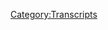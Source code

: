 {{DEFAULTSORT:
    #_TRANSCRIPT_0761:December 11, 2003
}}{{Transcript
    | title         = [[761: December 11, 2003]]
    | caption       = [https://knowledgefight.libsyn.com/761-december-11-2003 Listen to this episode on Libsyn]
    | episodeNumber = [[761: December 11, 2003|761]]
    | length        = 01:11:42
}}

{{MessageBox
    | header     = Warning: Bot Generated Content
    | text       = This transcript was automatically generated by transcription software and likely contains many mistakes and misattributions. Please check the audio for definitive quotes, attribution, and context.
    | image      = N3yvass4myg91.webp
    | imagewidth = 50px
    | id         = warning
}}

{{TranscriptBlock
    | name      = Opening Theme by DJ Danarchy
    | timestamp = 00:00:04.000
    | text      = Red Alert. Red alert. Red alert. Red Alert knowledge fight days Dan and Jordan. I am sweating. Knowledgefight.com It's time to pray. I h ave great respect for Knowledge Fight. Knowledge Fight. I'm sick of them posing as if they're the good guys Saying we are the bad guys. Knowledge Fight. Dan and Jordan. Knowledge Fight. I need money. Andy in Kansas. Andy. Stop it! Andy in Kansas. Andy in Kansas. It's time to pray. Andy in Kansas, you're on the air thanks for holding. Hello Alex I'm a first time caller I'm a huge fan. I love your work. Knowledge Fight. Knowledge Fight.com. I love you.
}}

{{TranscriptBlock
    | name      = Dan
    | timestamp = 00:00:59.000
    | text      = Hey everybody, welcome back to Knowledge Fight. I'm Dan.
}}

{{TranscriptBlock
    | name      = Jordan
    | timestamp = 00:01:01.000
    | text      = I'm Jordan!
}}

{{TranscriptBlock
    | name      = Dan
    | timestamp = 00:01:02.000
    | text      = We're couple dudes, like sit around, worship at the altar of Celine and talk a little bit about Alex Jones.
}}

{{TranscriptBlock
    | name      = Jordan
    | timestamp = 00:01:07.000
    | text      = Oh, indeed we are.
}}

{{TranscriptBlock
    | name      = Dan
    | timestamp = 00:01:08.000
    | text      = Uh-Oh.
}}

{{TranscriptBlock
    | name      = Jordan
    | timestamp = 00:01:13.000
    | text      = Something caught my throat. Oh, Dan.
}}

{{TranscriptBlock
    | name      = Dan
    | timestamp = 00:01:15.000
    | text      = Jordan.
}}

{{TranscriptBlock
    | name      = Jordan
    | timestamp = 00:01:15.000
    | text      = Dan.
}}

{{TranscriptBlock
    | name      = Dan
    | timestamp = 00:01:16.000
    | text      = Jordan.
}}

{{TranscriptBlock
    | name      = Jordan
    | timestamp = 00:01:16.000
    | text      = Quick question.
}}

{{TranscriptBlock
    | name      = Dan
    | timestamp = 00:01:17.000
    | text      = What's up?
}}

{{TranscriptBlock
    | name      = Jordan
    | timestamp = 00:01:17.000
    | text      = So what's your bright spot today, buddy?
}}

{{TranscriptBlock
    | name      = Dan
    | timestamp = 00:01:19.000
    | text      = Well, my bright spot today Jordan is that I finally got around to finishing off Better Call Saul.
}}

{{TranscriptBlock
    | name      = Jordan
    | timestamp = 00:01:26.000
    | text      = Ooooh!
}}

{{TranscriptBlock
    | name      = Dan
    | timestamp = 00:01:26.000
    | text      = Finally made it through the last season.
}}

{{TranscriptBlock
    | name      = Jordan
    | timestamp = 00:01:29.000
    | text      = Finished it? It's great.?
}}

{{TranscriptBlock
    | name      = Dan
    | timestamp = 00:01:31.000
    | text      = Yeah, I have some thoughts. Some spoiler free thoughts. I guess.
}}

{{TranscriptBlock
    | name      = Jordan
    | timestamp = 00:01:35.000
    | text      = Sounds good.
}}

{{TranscriptBlock
    | name      = Dan
    | timestamp = 00:01:35.000
    | text      = Not enough Lavelle.
}}

{{TranscriptBlock
    | name      = Jordan
    | timestamp = 00:01:40.000
    | text      = That is that is fair. Always.
}}

{{TranscriptBlock
    | name      = Dan
    | timestamp = 00:01:43.000
    | text      = Love that Lavelle Crawford. He is he's a Missouri guy. I believe. St. Louis.
}}

{{TranscriptBlock
    | name      = Jordan
    | timestamp = 00:01:48.000
    | text      = Yep.
}}

{{TranscriptBlock
    | name      = Dan
    | timestamp = 00:01:49.000
    | text      = So that's always near and dear to my heart.
}}

{{TranscriptBlock
    | name      = Jordan
    | timestamp = 00:01:51.000
    | text      = Touring comic for decades.
}}

{{TranscriptBlock
    | name      = Dan
    | timestamp = 00:01:53.000
    | text      = Yes.
}}

{{TranscriptBlock
    | name      = Jordan
    | timestamp = 00:01:53.000
    | text      = Before just landed up in a weird situation.
}}

{{TranscriptBlock
    | name      = Dan
    | timestamp = 00:01:56.000
    | text      = Long beforehe was on Breaking Bad. He he was on BET's comic shows pretty regularly. On there. Thought he was hilarious.
}}

{{TranscriptBlock
    | name      = Jordan
    | timestamp = 00:02:06.000
    | text      = So funny.
}}

{{TranscriptBlock
    | name      = Dan
    | timestamp = 00:02:07.000
    | text      = Me and my buddies had his CD taking a fat break. Big fan.
}}

{{TranscriptBlock
    | name      = Jordan
    | timestamp = 00:02:14.000
    | text      = He did have that early crutch of Hey, man. Come on. I'm a large dude. Yeah, yeah, we got it,man.
}}

{{TranscriptBlock
    | name      = Dan
    | timestamp = 00:02:22.000
    | text      = He's just so delivery. So great. We and my buddies got scolded because he came to deja vu the comedy club in Colombia. And we got scolded because we were laughing too hard.
}}

{{TranscriptBlock
    | name      = Jordan
    | timestamp = 00:02:32.000
    | text      = Man, and his voice, too, his voice is so distinct. And he really uses it well.
}}

{{TranscriptBlock
    | name      = Dan
    | timestamp = 00:02:38.000
    | text      = Yeah. Yeah. So other thoughts that I had? I don't know. I thought it was I don't know if this is their intention.
}}

{{TranscriptBlock
    | name      = Jordan
    | timestamp = 00:02:47.000
    | text      = Okay.
}}

{{TranscriptBlock
    | name      = Dan
    | timestamp = 00:02:48.000
    | text      = But I ran out of patience with the character of Saul.
}}

{{TranscriptBlock
    | name      = Jordan
    | timestamp = 00:02:53.000
    | text      = I think it is their intention. Yeah. After six seasons, how can you not be tired of a fast talking con man?
}}

{{TranscriptBlock
    | name      = Dan
    | timestamp = 00:03:00.000
    | text      = Well, there's, there's a like pathos. Obviously, that runs through especially like some of the earlier seasons of like, how this person turned into Saul Goodman.
}}

{{TranscriptBlock
    | name      = Jordan
    | timestamp = 00:03:10.000
    | text      = Right. Right.
}}

{{TranscriptBlock
    | name      = Dan
    | timestamp = 00:03:11.000
    | text      = You know, and like, that is pretty interesting. That person does terrible things, but you feel for them. And truly, I just thought it was an interesting exercise in like, where is the point where that has, we've had enough of that. It is intentional, bravo, because I think you've naied it.
}}

{{TranscriptBlock
    | name      = Jordan
    | timestamp = 00:03:29.000
    | text      = Right, right. Right. Right. Yeah. It's fascinating. How how, what would I say, it's fairly difficult to create a character that is morally bankrupt, right? And then still set your TV series with that person in as the hero in their own mind, you know, so he's traveling throughout this world, and you see all these justifications that you make, and you can feel the pathos of it, right. But in real life, you'd be like, fucking get the shit out of here. Fuck you, man. Go.
}}

{{TranscriptBlock
    | name      = Dan
    | timestamp = 00:04:04.000
    | text      = But I also think it's not morally bankrupt enough.
}}

{{TranscriptBlock
    | name      = Jordan
    | timestamp = 00:04:08.000
    | text      = Fair.
}}

{{TranscriptBlock
    | name      = Dan
    | timestamp = 00:04:09.000
    | text      = You know, I think that there's a little bit of trying to take out of both bags.
}}

{{TranscriptBlock
    | name      = Jordan
    | timestamp = 00:04:13.000
    | text      = Sure, sure. Sure.
}}

{{TranscriptBlock
    | name      = Dan
    | timestamp = 00:04:14.000
    | text      = If that's even a metaphor, but anyway, it was enjoyable enough, but I did resent that it seemed to me that there were like, 10 episodes a season, then in the last season there were 13, but I didn't know that. And so it was fairly late at night, and I was like, all right, I'm on. I'm on episode eight. I'll be fine.
}}

{{TranscriptBlock
    | name      = Jordan
    | timestamp = 00:04:32.000
    | text      = Oh no, yeah.
}}

{{TranscriptBlock
    | name      = Dan
    | timestamp = 00:04:33.000
    | text      = And then I was like, Wait, there's another episode. Then you got to finish it.
}}

{{TranscriptBlock
    | name      = Jordan
    | timestamp = 00:04:37.000
    | text      = Yeah, well, you can't not.
}}

{{TranscriptBlock
    | name      = Dan
    | timestamp = 00:04:38.000
    | text      = Anyway, what's your bright spot?
}}

{{TranscriptBlock
    | name      = Jordan
    | timestamp = 00:04:40.000
    | text      = My bright spot is if you recall you remember...
}}

{{TranscriptBlock
    | name      = Dan
    | timestamp = 00:04:42.000
    | text      = Wait, sorry.
}}

{{TranscriptBlock
    | name      = Jordan
    | timestamp = 00:04:43.000
    | text      = You got one more thought?
}}

{{TranscriptBlock
    | name      = Dan
    | timestamp = 00:04:44.000
    | text      = One more thought.
}}

{{TranscriptBlock
    | name      = Jordan
    | timestamp = 00:04:45.000
    | text      = One more thought.
}}

{{TranscriptBlock
    | name      = Dan
    | timestamp = 00:04:46.000
    | text      = So obviously, this is not a spoiler.
}}

{{TranscriptBlock
    | name      = Jordan
    | timestamp = 00:04:49.000
    | text      = Sure.
}}

{{TranscriptBlock
    | name      = Dan
    | timestamp = 00:04:50.000
    | text      = But like Walt and Jesse from Breaking Bad come back for cameos at the end.
}}

{{TranscriptBlock
    | name      = Jordan
    | timestamp = 00:04:56.000
    | text      = They gotta!.
}}

{{TranscriptBlock
    | name      = Jordan
    | timestamp = 00:04:57.000
    | text      = Of course you, you know there's intersecting timelines and what have you? I gotta say, refreshing is hell. See? See Jessie you know it right you forget like, like the amount of charm he has. That character is a lot of fun.
}}

{{TranscriptBlock
    | name      = Jordan
    | timestamp = 00:05:17.000
    | text      = Yeah, he's he's a character that somehow you're like yeah, man I'm rooting for you.
}}

{{TranscriptBlock
    | name      = Dan
    | timestamp = 00:05:24.000
    | text      = While I'm not sure if that got old
}}

{{TranscriptBlock
    | name      = Jordan
    | timestamp = 00:05:26.000
    | text      = Yeah!
}}

{{TranscriptBlock
    | name      = Dan
    | timestamp = 00:05:27.000
    | text      = Maybe it did and I just have forgotten because it's been a while since I watch Breaking Bad
}}

{{TranscriptBlock
    | name      = Jordan
    | timestamp = 00:05:30.000
    | text      = Yeah it does. It does make me want to watch Breaking Bad again but I still have not done it.
}}

{{TranscriptBlock
    | name      = Dan
    | timestamp = 00:05:35.000
    | text      = You know what's weird?
}}

{{TranscriptBlock
    | name      = Dan
    | timestamp = 00:05:36.000
    | text      = When Jesse and Walt came back was my response to Walt was: "This asshole." Maybe that's intentional, too. Who knows? Anyway, I interrupted you. I apologize.
}}

{{TranscriptBlock
    | name      = Jordan
    | timestamp = 00:05:36.000
    | text      = What?
}}

{{TranscriptBlock
    | name      = Jordan
    | timestamp = 00:05:50.000
    | text      = Yeah, if you remember I told you about that 24 hour stream that guy did of Final Fantasy 9? Did all those funny, right? He's started doing Matakohe started doing a Final Fantasy 1 through 15 marathon.
}}

{{TranscriptBlock
    | name      = Dan
    | timestamp = 00:06:06.000
    | text      = Whoa.
}}

{{TranscriptBlock
    | name      = Jordan
    | timestamp = 00:06:07.000
    | text      = I think he's just going. I think he's, I think there's like an hour break. But essentially, he's just started them.
}}

{{TranscriptBlock
    | name      = Dan
    | timestamp = 00:06:13.000
    | text      = He's taking a little nap?
}}

{{TranscriptBlock
    | name      = Jordan
    | timestamp = 00:06:14.000
    | text      = He's been going on for three days or something. Now I think he's in like, 52 to three hours straight?
}}

{{TranscriptBlock
    | name      = Dan
    | timestamp = 00:06:20.000
    | text      = Is he trying to speed run?
}}

{{TranscriptBlock
    | name      = Jordan
    | timestamp = 00:06:21.000
    | text      = Yeah, all of them. Okay, from start to finish.
}}

{{TranscriptBlock
    | name      = Dan
    | timestamp = 00:06:24.000
    | text      = Is there even a record that he's trying to break or is he just setting his own...?
}}

{{TranscriptBlock
    | name      = Jordan
    | timestamp = 00:06:28.000
    | text      = I assume it's I assume that it what it really is, is an act of altruism, right? Somebody is going to do that, right? So what he's doing is doing that in order to save the rest of the human race from having to.
}}

{{TranscriptBlock
    | name      = Dan
    | timestamp = 00:06:42.000
    | text      = Is he doing it for charity?
}}

{{TranscriptBlock
    | name      = Jordan
    | timestamp = 00:06:43.000
    | text      = No, I don't think so. Maybe I have no idea.
}}

{{TranscriptBlock
    | name      = Dan
    | timestamp = 00:06:45.000
    | text      = Missed opportunity. Perhaps do a fundraiser of some sort.
}}

{{TranscriptBlock
    | name      = Jordan
    | timestamp = 00:06:48.000
    | text      = I don't think anybody is watching. I'm not sure.
}}

{{TranscriptBlock
    | name      = Dan
    | timestamp = 00:06:52.000
    | text      = So here's here's what I'm thinking about.
}}

{{TranscriptBlock
    | name      = Jordan
    | timestamp = 00:06:54.000
    | text      = What's that?
}}

{{TranscriptBlock
    | name      = Dan
    | timestamp = 00:06:55.000
    | text      = So, I know I've only played the Final Fantasy  remake, at your behest. And you know, it's a modern game. Has like the aesthetics of of a fairly current game. And I've seen the original Final Fantasy 7. What that will those graphics look like.
}}

{{TranscriptBlock
    | name      = Jordan
    | timestamp = 00:07:13.000
    | text      = The polygon?
}}

{{TranscriptBlock
    | name      = Dan
    | timestamp = 00:07:14.000
    | text      = Yeah, but that's the seventh one.
}}

{{TranscriptBlock
    | name      = Jordan
    | timestamp = 00:07:16.000
    | text      = Right?
}}

{{TranscriptBlock
    | name      = Dan
    | timestamp = 00:07:17.000
    | text      = Was the first one like a Zork text-based adventure?
}}

{{TranscriptBlock
    | name      = Jordan
    | timestamp = 00:07:20.000
    | text      = It was I mean, I want to say it was more like Dig Dug, in that you had like just pixels, then you would walk up and then left and it would be like you got into a fight and you're like, fight and they're like you won the fight. That was basically it.
}}

{{TranscriptBlock
    | name      = Dan
    | timestamp = 00:07:33.000
    | text      = The first one was a Bubble Bobble.
}}

{{TranscriptBlock
    | name      = Jordan
    | timestamp = 00:07:35.000
    | text      = Yeah, about that.
}}

{{TranscriptBlock
    | name      = Dan
    | timestamp = 00:07:37.000
    | text      = Well, that it's shocking to me. I mean, that would even be fun. I mean, I wouldn't want to watch this guy play for like days at a time. But it would be very interesting to see the evolution of the style and the aesthetics of it. Like that would be it'd be worth it to skim through it.
}}

{{TranscriptBlock
    | name      = Jordan
    | timestamp = 00:07:55.000
    | text      = It  was it was fascinating. I like saw it happen. And then I saw some of the video game and I sat there and watched it for like, 15-20 minutes. I was like, Oh, right. That's that game.
}}

{{TranscriptBlock
    | name      = Dan
    | timestamp = 00:08:03.000
    | text      = That's exactly the sort of thing I would be, like, okay with putting on in the background?
}}

{{TranscriptBlock
    | name      = Jordan
    | timestamp = 00:08:08.000
    | text      = Yes. 100%.
}}

{{TranscriptBlock
    | name      = Dan
    | timestamp = 00:08:09.000
    | text      = Yeah.
}}

{{TranscriptBlock
    | name      = Jordan
    | timestamp = 00:08:09.000
    | text      = And then I came back and he was playing a different game. He's slowly losing his mind. I assume. At one point, I think I turned it on and he had not spoken for like a half hour. I don't know what's going on.
}}

{{TranscriptBlock
    | name      = Dan
    | timestamp = 00:08:21.000
    | text      = I do think there's something so great about like, endurance-based comedy and entertainment.
}}

{{TranscriptBlock
    | name      = Jordan
    | timestamp = 00:08:27.000
    | text      = Honestly, there's something so kindred I feel to him doing something absurd. Just because you know it needs doing, I guess
}}

{{TranscriptBlock
    | name      = Dan
    | timestamp = 00:08:38.000
    | text      = Sure. Like the George Lucas talk show with their Life Day special. They did 30 Something hours of all the live action star wars.
}}

{{TranscriptBlock
    | name      = Jordan
    | timestamp = 00:08:47.000
    | text      = Yes. It's what you gotta do.
}}

{{TranscriptBlock
    | name      = Dan
    | timestamp = 00:08:48.000
    | text      = Yeah, you end up going nuts. We should do that some time. Every episode of Infowars marathon.
}}

{{TranscriptBlock
    | name      = Jordan
    | timestamp = 00:08:54.000
    | text      = I don't know if we will live that long.
}}

{{TranscriptBlock
    | name      = Dan
    | timestamp = 00:08:57.000
    | text      = We gotta do it.
}}

{{TranscriptBlock
    | name      = Jordan
    | timestamp = 00:08:57.000
    | text      = Okay. It's an act of altruism. Somebody's going to.
}}

{{TranscriptBlock
    | name      = Dan
    | timestamp = 00:09:01.000
    | text      = So Jordan today we have an episode to do. It won't be days long.
}}

{{TranscriptBlock
    | name      = Jordan
    | timestamp = 00:09:03.000
    | text      = Good.
}}

{{TranscriptBlock
    | name      = Dan
    | timestamp = 00:09:03.000
    | text      = I assure you of that. So here's the situation.
}}

{{TranscriptBlock
    | name      = Jordan
    | timestamp = 00:09:04.000
    | text      = Yeah.
}}

{{TranscriptBlock
    | name      = Dan
    | timestamp = 00:09:04.000
    | text      = Ah, we're gonna do another 2003 episode.
}}

{{TranscriptBlock
    | name      = Jordan
    | timestamp = 00:09:05.000
    | text      = Okay.
}}

{{TranscriptBlock
    | name      = Dan
    | timestamp = 00:09:05.000
    | text      = And here's why. All right, I got down to business. And I was I was like, we're gonna go back to the present. We're gonna check in on him. I'm gonna play you a clip of Alex from the 28th. So that was Wednesday.
}}

{{TranscriptBlock
    | name      = Jordan
    | timestamp = 00:09:25.000
    | text      = Gotcha.
}}

{{TranscriptBlock
    | name      = Dan
    | timestamp = 00:09:25.000
    | text      = And I just was like, I'm out.
}}

{{TranscriptBlock
    | name      = Opening Theme by DJ Danarchy
    | timestamp = 00:09:27.000
    | text      = Powerful forces and the globalist deep state have been battling around the clock for many years to take us off the air, but thanks for you, the viewers and listeners, your word of mouth, your prayers, your support, we are still on air and in many ways though scarred, stronger than ever, with more resolve than ever. Thank you so much for joining us today. Okay, we're gonna open the phones up throughout the four hours of the transmission. We have a very special guest popping in in the third hour, but the first and second hour and into the fourth I'll be taking calls today, on any issue you wish to discuss. It'll be a wild card, free for all here, but honestly on the front a lot of topics and news that I want to get to.
}}

{{TranscriptBlock
    | name      = Dan
    | timestamp = 00:10:11.000
    | text      = He sounds like shit.
}}

{{TranscriptBlock
    | name      = Jordan
    | timestamp = 00:10:12.000
    | text      = Yeah. Why does it sound so shitty?
}}

{{TranscriptBlock
    | name      = Dan
    | timestamp = 00:10:14.000
    | text      = I mean, not just even the audio. He sounds like someone hit him with a tranq dart. Like, right before they started the show.
}}

{{TranscriptBlock
    | name      = Jordan
    | timestamp = 00:10:19.000
    | text      = Absolutely.
}}

{{TranscriptBlock
    | name      = Dan
    | timestamp = 00:10:20.000
    | text      = It's it sounds so there's no spark of life in him. And just, it is a bummer. And then I kept listening and he doesn't go to calls.
}}

{{TranscriptBlock
    | name      = Jordan
    | timestamp = 00:10:31.000
    | text      = Come on!
}}

{{TranscriptBlock
    | name      = Dan
    | timestamp = 00:10:32.000
    | text      = I gotta get out of here. Man,
}}

{{TranscriptBlock
    | name      = Jordan
    | timestamp = 00:10:34.000
    | text      = Jesus.
}}

{{TranscriptBlock
    | name      = Dan
    | timestamp = 00:10:35.000
    | text      = I know, we got to talk about the present day. And we will, but like, I'm listening to this. He's making me sad. It's the end of the year. I don't want to deal with this shit. He's just doing like, one of his big narratives was a COVID conspiracy theory that he's pretending is current. But it's a talking point that he had from January. Yeah, like he's just reusing it as if it's some new bombshell. And I'm like, I can't I can't do this.
}}

{{TranscriptBlock
    | name      = Jordan
    | timestamp = 00:10:59.000
    | text      = It's close to the one year anniversary of him making that bullshit claim. So, you know...
}}

{{TranscriptBlock
    | name      = Dan
    | timestamp = 00:11:03.000
    | text      = Your mind resets.  It's the great reset. Every year
}}

{{TranscriptBlock
    | name      = Jordan
    | timestamp = 00:11:07.000
    | text      = Greatest reset.
}}

{{TranscriptBlock
    | name      = Dan
    | timestamp = 00:11:08.000
    | text      = Oh, so I decided I'm going to stick around in December 2003. So we're talking about December 11, 2003. Ah, and this is a roller coaster.
}}

{{TranscriptBlock
    | name      = Jordan
    | timestamp = 00:11:19.000
    | text      = Okay.
}}

{{TranscriptBlock
    | name      = Dan
    | timestamp = 00:11:20.000
    | text      = This episode at the beginning, you're gonna think you're gonna be really furious about it. And then you're still gonna be a little mad, but there's some fun.
}}

{{TranscriptBlock
    | name      = Jordan
    | timestamp = 00:11:28.000
    | text      = Okay. Okay.
}}

{{TranscriptBlock
    | name      = Dan
    | timestamp = 00:11:29.000
    | text      = And we'll get down to business on that. But first, Jordan, let's say hello to some new wonks.
}}

{{TranscriptBlock
    | name      = Jordan
    | timestamp = 00:11:32.000
    | text      = Oh, that's great idea.
}}

{{TranscriptBlock
    | name      = Dan
    | timestamp = 00:11:33.000
    | text      = I've got a couple of very late Happy Birthday messages. So let's just get those out of the way. First. So first, happy birthday, Phil on March 16. From your favorite sister. Thank you so much. You're now policy rock.
}}

{{TranscriptBlock
    | name      = Alex Jones
    | timestamp = 00:11:44.000
    | text      = I'm a policy wonk.
}}

{{TranscriptBlock
    | name      = Jordan
    | timestamp = 00:11:45.000
    | text      = Happy birthday. Thank you very much.
}}

{{TranscriptBlock
    | name      = Dan
    | timestamp = 00:11:47.000
    | text      = I'm not possibly be that delayed but consider it in advance of this March 16th.
}}

{{TranscriptBlock
    | name      = Jordan
    | timestamp = 00:11:53.000
    | text      = If if she did that on purpose, and sent it in like August just being like I bet they're gonna do it next year.
}}

{{TranscriptBlock
    | name      = Dan
    | timestamp = 00:12:01.000
    | text      = I don't know what the deal is. Anyway. Happy birthday.
}}

{{TranscriptBlock
    | name      = Jordan
    | timestamp = 00:12:03.000
    | text      = Happy birthday.
}}

{{TranscriptBlock
    | name      = Dan
    | timestamp = 00:12:04.000
    | text      = And happy birthday Dr. Bell Arzo. Bell, Bell Azhar-Bow. Stendik?  Stendik. Thank you so much. You are now policy wonk.
}}

{{TranscriptBlock
    | name      = Alex Jones
    | timestamp = 00:12:14.000
    | text      = I'm a policy wonk.
}}

{{TranscriptBlock
    | name      = Jordan
    | timestamp = 00:12:15.000
    | text      = Happy Birthday. Okay.
}}

{{TranscriptBlock
    | name      = Dan
    | timestamp = 00:12:18.000
    | text      = And also, Kevin Love 2012 numbers are actually Adrenochrome thank you so much. You are now policy walk.
}}

{{TranscriptBlock
    | name      = Alex Jones
    | timestamp = 00:12:25.000
    | text      = I'm a policy wonk.
}}

{{TranscriptBlock
    | name      = Dan
    | timestamp = 00:12:26.000
    | text      = I sounded confused. But also those are just words. I don't really know how to put that together.
}}

{{TranscriptBlock
    | name      = Jordan
    | timestamp = 00:12:30.000
    | text      = if I remember correctly, Kevin Love in 2012 was on the Cavaliers or he might still have been on the Timberwolves.
}}

{{TranscriptBlock
    | name      = Dan
    | timestamp = 00:12:41.000
    | text      = I'm wondering if this is a Kony 2012 thing. But I just think that whenever anybody mentions 2012
}}

{{TranscriptBlock
    | name      = Jordan
    | timestamp = 00:12:46.000
    | text      = Yeah, that's fair.
}}

{{TranscriptBlock
    | name      = Dan
    | timestamp = 00:12:47.000
    | text      = Kony really stole 2012 from the Mayan apocalypse.
}}

{{TranscriptBlock
    | name      = Jordan
    | timestamp = 00:12:51.000
    | text      = That's fair
}}

{{TranscriptBlock
    | name      = Jordan
    | timestamp = 00:12:51.000
    | text      = In terms of reference.
}}

{{TranscriptBlock
    | name      = Jordan
    | timestamp = 00:12:52.000
    | text      = That was interesting. Yeah.
}}

{{TranscriptBlock
    | name      = Dan
    | timestamp = 00:12:55.000
    | text      = Next, your mother wonks policies in hell. Thank you so much you are now a Policy Wonk.
}}

{{TranscriptBlock
    | name      = Alex Jones
    | timestamp = 00:13:00.000
    | text      = I'm a policy wonk,
}}

{{TranscriptBlock
    | name      = Jordan
    | timestamp = 00:13:01.000
    | text      = Thank you very much!
}}

{{TranscriptBlock
    | name      = Dan
    | timestamp = 00:13:02.000
    | text      = Next, just read Brave New World and surprise, Alex is still a dumbass. Thank you so much. You're now policy wonk.
}}

{{TranscriptBlock
    | name      = Alex Jones
    | timestamp = 00:13:07.000
    | text      = I'm a policy wonk.
}}

{{TranscriptBlock
    | name      = Jordan
    | timestamp = 00:13:08.000
    | text      = Thank you very much. That was the biggest revelation from that book.
}}

{{TranscriptBlock
    | name      = Dan
    | timestamp = 00:13:11.000
    | text      = But did you read Brave New World revisited? Next Dream Queen and Pizza Boy, thank you so much, you are now a Policy Wonk.
}}

{{TranscriptBlock
    | name      = Alex Jones
    | timestamp = 00:13:18.000
    | text      = I'm a policy wonk.
}}

{{TranscriptBlock
    | name      = Jordan
    | timestamp = 00:13:19.000
    | text      = Thank you very much!
}}

{{TranscriptBlock
    | name      = Dan
    | timestamp = 00:13:19.000
    | text      = And finally, Violet Beauregard. Thank you so much, you are now a Policy Wonk, and they actually asked me to make sure that I pointed out that chimeras are people, too. Thank you so much. You are now a Policy Wonk.
}}

{{TranscriptBlock
    | name      = Alex Jones
    | timestamp = 00:13:31.000
    | text      = I'm a policy wonk,
}}

{{TranscriptBlock
    | name      = Jordan
    | timestamp = 00:13:32.000
    | text      = Thank you very much!
}}

{{TranscriptBlock
    | name      = Dan
    | timestamp = 00:13:33.000
    | text      = Thank you! All right. So we're in the past, December 11 2003. I think in this first clip, you're going to get why I said, this might be an infuriating-seeming episode.
}}

{{TranscriptBlock
    | name      = Alex Jones
    | timestamp = 00:13:46.000
    | text      = All right, my friends, folks listening worldwide all the ships at sea. It is Thursday, the 11th day of December 2003. We have Phyllis Shapley, the founder and head honcho of Eagle Forum joining us halfway into the next hour.
}}

{{TranscriptBlock
    | name      = Dan
    | timestamp = 00:14:06.000
    | text      = So, Phyllis Schlafly is on but this twists in a way that you wouldn't expect necessarily. I'm probably overselling this in terms of it being some kind of like really fun thing. I found it remarkably entertaining.
}}

{{TranscriptBlock
    | name      = Jordan
    | timestamp = 00:14:19.000
    | text      = Yeah.
}}

{{TranscriptBlock
    | name      = Dan
    | timestamp = 00:14:20.000
    | text      = I also love the idea of Alex saying hello to the ships at sea.
}}

{{TranscriptBlock
    | name      = Jordan
    | timestamp = 00:14:23.000
    | text      = That was a that was a turn. Yeah. I wasn't expecting that. I wasn't sure if he was on some sort of special broadcast for the troops.
}}

{{TranscriptBlock
    | name      = Dan
    | timestamp = 00:14:31.000
    | text      = This is USO Radio. Oh, yeah.
}}

{{TranscriptBlock
    | name      = Jordan
    | timestamp = 00:14:33.000
    | text      = Is this a Bob Hope special? Is that what's going on here?
}}

{{TranscriptBlock
    | name      = Dan
    | timestamp = 00:14:36.000
    | text      = Yeah. So there's some there's some news stories that Alex gets to and here is the first one.
}}

{{TranscriptBlock
    | name      = Alex Jones
    | timestamp = 00:14:44.000
    | text      = And we're about to dive straight into all the vital news and information so strap yourselves in. The websites are infowars.com and prisonplanet.com. British intelligence helped paramilitaries bomb Northern Ireland. That's the London Guardian headline from today. Now you can't spell out government sponsored terrorism any clearer than that can ya? It's already come out that almost every major bombing of the last 24 years has been British intelligence.
}}

{{TranscriptBlock
    | name      = Dan
    | timestamp = 00:15:19.000
    | text      = Except Except for the all those ones that you said Putin did. Hold on...
}}

{{TranscriptBlock
    | name      = Jordan
    | timestamp = 00:15:23.000
    | text      = Wait, wait, did he just say every bombing for the last 24 years?
}}

{{TranscriptBlock
    | name      = Dan
    | timestamp = 00:15:27.000
    | text      = It's a while and...
}}

{{TranscriptBlock
    | name      = Jordan
    | timestamp = 00:15:29.000
    | text      = They have got the market cornered!
}}

{{TranscriptBlock
    | name      = Dan
    | timestamp = 00:15:32.000
    | text      = Well see, this is why Alex was concerned about the Euro on 9/11.
}}

{{TranscriptBlock
    | name      = Jordan
    | timestamp = 00:15:37.000
    | text      = Absolutely, yeah, if the UK has got that on their lockdown.
}}

{{TranscriptBlock
    | name      = Dan
    | timestamp = 00:15:41.000
    | text      = So this has to do with a trio of bombs that were detonated in Dublin on May 17 1974, ultimately killing 26 and injuring hundreds more. This was followed up by another bomb that went off in Monacan. At this point, in 2003, former Irish Supreme Court Judge Henry Barron was preparing to release a report detailing an investigation into British intelligence involvement in the troubles. And one of the things that was a big takeaway was that British intelligence likely colluded with loyalist terrorists in the carrying out of these bombings.
}}

{{TranscriptBlock
    | name      = Jordan
    | timestamp = 00:16:15.000
    | text      = Oh, everyone is shocked!
}}

{{TranscriptBlock
    | name      = Dan
    | timestamp = 00:16:17.000
    | text      = This is awful. But even the underlying report that Alex is using as his source stopped short of saying that it can be proven. Alex is very uncertain and uncareful about details.
}}

{{TranscriptBlock
    | name      = Jordan
    | timestamp = 00:16:28.000
    | text      = Right, right.
}}

{{TranscriptBlock
    | name      = Dan
    | timestamp = 00:16:29.000
    | text      = Another detail that Alex is getting wrong is that he's saying that these bombings that British intelligence is suspected of involvement in happened in Northern Ireland. The two cities that they occurred in are both in Ireland.
}}

{{TranscriptBlock
    | name      = Jordan
    | timestamp = 00:16:39.000
    | text      = Yeah.
}}

{{TranscriptBlock
    | name      = Dan
    | timestamp = 00:16:40.000
    | text      = This is a pretty critical detail when you consider the dynamics of Alex's ideas about false flags and all of that, but he just gets it wrong. And then it's established and he moves on.
}}

{{TranscriptBlock
    | name      = Jordan
    | timestamp = 00:16:49.000
    | text      = That's what was confusing me is like, Okay, well, British intelligence is bombing Northern Ireland to blame it on the IRA.
}}

{{TranscriptBlock
    | name      = Dan
    | timestamp = 00:16:56.000
    | text      = Yes.
}}

{{TranscriptBlock
    | name      = Jordan
    | timestamp = 00:16:57.000
    | text      = But that's not what's happening.
}}

{{TranscriptBlock
    | name      = Dan
    | timestamp = 00:16:58.000
    | text      = No.
}}

{{TranscriptBlock
    | name      = Jordan
    | timestamp = 00:16:59.000
    | text      = They just bombed the IRA.
}}

{{TranscriptBlock
    | name      = Dan
    | timestamp = 00:17:00.000
    | text      = Yes. They were given clandestine support to loyalist terrorists in Ireland.
}}

{{TranscriptBlock
    | name      = Jordan
    | timestamp = 00:17:06.000
    | text      = Right.
}}

{{TranscriptBlock
    | name      = Dan
    | timestamp = 00:17:07.000
    | text      = That was that the story was Alex's misreporting it in a way that would lead you to the conclusion that you came to?
}}

{{TranscriptBlock
    | name      = Jordan
    | timestamp = 00:17:14.000
    | text      = Right. Right, right. Yeah. Because I mean, historically, I'm gonna, I'm gonna just go out on a limb here, and I'm gonna say, the British have not been on the Irish's side.
}}

{{TranscriptBlock
    | name      = Dan
    | timestamp = 00:17:24.000
    | text      = So Alex says this story, and he covers it a bit poorly, naturally gets details wrong. Doesn't hit any any, like actual points of what this this Baron the judge was putting out, or these stories are actually about. But he does get back to another story. And this was on our last episode. Seemed very strange. If you recall, there was a judge that said, Hey, if you say Jesus, putting you in jail.
}}

{{TranscriptBlock
    | name      = Jordan
    | timestamp = 00:17:52.000
    | text      = Yes, I do recall the prison. I do recall how important that was. Yes,
}}

{{TranscriptBlock
    | name      = Dan
    | timestamp = 00:17:57.000
    | text      = Yeah. I was very confused by this.
}}

{{TranscriptBlock
    | name      = Jordan
    | timestamp = 00:17:59.000
    | text      = Naturally.
}}

{{TranscriptBlock
    | name      = Dan
    | timestamp = 00:18:00.000
    | text      = And thankfully, Alex brings it back up.
}}

{{TranscriptBlock
    | name      = Jordan
    | timestamp = 00:18:02.000
    | text      = Good.
}}

{{TranscriptBlock
    | name      = Dan
    | timestamp = 00:18:02.000
    | text      = And we get some new details.
}}

{{TranscriptBlock
    | name      = Jordan
    | timestamp = 00:18:03.000
    | text      = Excellent.
}}

{{TranscriptBlock
    | name      = Alex Jones
    | timestamp = 00:18:03.000
    | text      = We'll also explode the myth of Church-State separation. And we have a synopsis here due to listeners requesting it that we'll go over. Here's one of them. In Texas, a US District Judge decreed that any student uttering the word "Jesus" at his school graduation will be arrested and locked up and make no mistake, announced judge Samuel B. Kent, the court is going to have the United States Marshall in attendance at the graduation if any student offends this court, the student will be summarily arrested and will face up to six months incarceration in Galveston County Jail for contempt of court. I'll tell you if I was a student I'd say the name Jesus.
}}

{{TranscriptBlock
    | name      = Dan
    | timestamp = 00:18:43.000
    | text      = Good for you. Little thing you should know about Samuel Kent. He's a piece of shit.
}}

{{TranscriptBlock
    | name      = Jordan
    | timestamp = 00:18:48.000
    | text      = I was gonna say there's no way this guy is a cool dude.
}}

{{TranscriptBlock
    | name      = Dan
    | timestamp = 00:18:51.000
    | text      = In 2009 he resigned his position as judge instead of facing an impeachment hearing over charges that he sexually assaulted multiple former employees. He ended up being sentenced to 33 months in prison for obstruction of justice involving those accusations. And in the course of it, it came out that like he would tell the beat like people he was harassing. Yeah, like I am the law. Oh, boy. Yeah, he sucks. Yeah, I was trying to dig up this stuff about him saying that no one could say Jesus at this graduation, but there weren't any stories about it from 2003, which you'd think there would be.
}}

{{TranscriptBlock
    | name      = Jordan
    | timestamp = 00:19:24.000
    | text      = If that was a true story, Fox News would have turned that into a years-long investigation.
}}

{{TranscriptBlock
    | name      = Dan
    | timestamp = 00:19:30.000
    | text      = Well see, here's the thing.
}}

{{TranscriptBlock
    | name      = Dan
    | timestamp = 00:19:31.000
    | text      = I was poking around and then I found an article on a Christian blog and it started to come into focus. Apparently this story about Kent comes from a book by David Limbaugh titled "Persecution: How Liberals are Waging War Against Christianity." According to this book, Kent made the proclamation in May 1995. Alex is reporting this as a presents day story because he's probably just seen blogs that are repeating this thing that was published in Limbaugh's book which came out In August 2003. So Alex is probably, like, he thinks that this is the thing that just happened and that's because of lazy opportunistic reporting that goes on and sensational-ass right-wing victimization blogs. This claim is reported all over apocalyptic Christian media and it's told differently in different venues. For instance, it's often reported as a threat about a graduation in the outlets that want to appear more news-like. John Hagee, a doomsday preacher wrote about Kent in his book: "Can America Survive? 10 Prophetic Signs", we are the terminal generation. And it hits a little different as the kids say. For one thing, it isn't about a graduation ceremony anymore. This time it's about anybody praying in school.
}}

{{TranscriptBlock
    | name      = Jordan
    | timestamp = 00:19:31.000
    | text      = Oh my god.
}}

{{TranscriptBlock
    | name      = Jordan
    | timestamp = 00:19:31.000
    | text      = What?
}}

{{TranscriptBlock
    | name      = Dan
    | timestamp = 00:20:35.000
    | text      = And it also seems a bit more severe. Quote, "Anyone who thinks I'm kidding about this better think again, anyone who violates these orders is going to wish that he or she had died as a child when this court gets through with it."
}}

{{TranscriptBlock
    | name      = Jordan
    | timestamp = 00:20:56.000
    | text      = All right. All right. Okay, eventually, we're gonna have to deal with lying as a problem enmasse, right?
}}

{{TranscriptBlock
    | name      = Dan
    | timestamp = 00:21:04.000
    | text      = They're gonna wish they died as a child?
}}

{{TranscriptBlock
    | name      = Jordan
    | timestamp = 00:21:06.000
    | text      = This is insane. What the fuck is happening?
}}

{{TranscriptBlock
    | name      = Dan
    | timestamp = 00:21:10.000
    | text      = I don't know.
}}

{{TranscriptBlock
    | name      = Jordan
    | timestamp = 00:21:11.000
    | text      = Why, you can't just say this!
}}

{{TranscriptBlock
    | name      = Dan
    | timestamp = 00:21:13.000
    | text      = So I looked around a little bit more, and I was able to find some news from 1995 that explained what this is about.
}}

{{TranscriptBlock
    | name      = Jordan
    | timestamp = 00:21:19.000
    | text      = Okay.
}}

{{TranscriptBlock
    | name      = Dan
    | timestamp = 00:21:20.000
    | text      = In Galveston, Texas, a lawyer representing four students brought a suit against the school system because they had formal prayers read before graduation ceremonies, and before every home football game, and because folks also they routinely would hand out Bibles on school grounds.
}}

{{TranscriptBlock
    | name      = Jordan
    | timestamp = 00:21:36.000
    | text      = Right, right, right.
}}

{{TranscriptBlock
    | name      = Dan
    | timestamp = 00:21:37.000
    | text      = So these four students brought a class action suit against the school district.
}}

{{TranscriptBlock
    | name      = Jordan
    | timestamp = 00:21:40.000
    | text      = Yeah, I'm on their team.
}}

{{TranscriptBlock
    | name      = Dan
    | timestamp = 00:21:41.000
    | text      = I can find no concrete evidence that Kent ever said anything about people who said "Jesus", wishing they hadn't been born, but this case did eventually make it all the way to the Supreme Court in Santa Fe Independent School District vs. Doe, where the court ruled that these prayers, even if they were written and delivered by students, constituted policy of the school and therefore broke the Establishment Clause.
}}

{{TranscriptBlock
    | name      = Jordan
    | timestamp = 00:22:03.000
    | text      = Yeah.
}}

{{TranscriptBlock
    | name      = Dan
    | timestamp = 00:22:03.000
    | text      = Interesting bit of trivia: the lawyer who represented the school district in their argument that they should...
}}

{{TranscriptBlock
    | name      = Jordan
    | timestamp = 00:22:08.000
    | text      = Norm Pattis...
}}

{{TranscriptBlock
    | name      = Dan
    | timestamp = 00:22:09.000
    | text      = No, not that interesting trivia, but it was Jay Sekulow, who would go on to be one of Trump's top attorneys and may have perjured himself during the impeachment hearings.
}}

{{TranscriptBlock
    | name      = Jordan
    | timestamp = 00:22:19.000
    | text      = Why is life so weird?
}}

{{TranscriptBlock
    | name      = Dan
    | timestamp = 00:22:22.000
    | text      = Yeah, these recurring characters pop back up.
}}

{{TranscriptBlock
    | name      = Jordan
    | timestamp = 00:22:24.000
    | text      = I mean, I It's it but the more it does make sense on a certain level in a hopeful way, there that there can't be that many people with no shame, right?
}}

{{TranscriptBlock
    | name      = Dan
    | timestamp = 00:22:34.000
    | text      = Sure.
}}

{{TranscriptBlock
    | name      = Jordan
    | timestamp = 00:22:35.000
    | text      = They keep showing back up!
}}

{{TranscriptBlock
    | name      = Dan
    | timestamp = 00:22:37.000
    | text      = Yeah, the fact the fact that they're recycling, it does imply that, like, there's enough people who wouldn't do these things.
}}

{{TranscriptBlock
    | name      = Jordan
    | timestamp = 00:22:42.000
    | text      = Yeah, there's only so many  knights on the on the chessboard, you know, you can't have more or less.
}}

{{TranscriptBlock
    | name      = Dan
    | timestamp = 00:22:47.000
    | text      = Well, I guess I was gonna I was gonna rebut that. But this kind of works for your argument, too. And that is that like, there may be a ton of people who have no shame, but there's only a few who have any talent.
}}

{{TranscriptBlock
    | name      = Jordan
    | timestamp = 00:22:59.000
    | text      = Yes, yeah, there we go.
}}

{{TranscriptBlock
    | name      = Dan
    | timestamp = 00:23:00.000
    | text      = The other ones just...
}}

{{TranscriptBlock
    | name      = Jordan
    | timestamp = 00:23:01.000
    | text      = They're the pawns on the board. They'll be sacrificed for nothing.
}}

{{TranscriptBlock
    | name      = Dan
    | timestamp = 00:23:05.000
    | text      = Anyway, I don't know if these quotes that are being thrown around are accurate. And more likely, what happened is that a judge said, if they were going to have a prayer, it had to be non sectarian, which is being framed as he was anti-Jesus. And if you say... I will say, however, that Sam can't is giant piece of shit, and if there's anyone that I think has the character to possibly say something like that quote, probably could be him. I'm not gonna say it's impossible that this quote is real, but if it is, it's being used very out of context, and it happened in 1995.
}}

{{TranscriptBlock
    | name      = Jordan
    | timestamp = 00:23:37.000
    | text      = Yeah.
}}

{{TranscriptBlock
    | name      = Dan
    | timestamp = 00:23:38.000
    | text      = And now we're eight years later on Alex's show, and he's pretending that this dude just said this thing. It's it's a little bit much.
}}

{{TranscriptBlock
    | name      = Jordan
    | timestamp = 00:23:45.000
    | text      = Yeah, I mean, a guy who's documented as saying things along the lines of "I am the law" may have doled out a couple of Judge Dredd punishments in his time.
}}

{{TranscriptBlock
    | name      = Dan
    | timestamp = 00:23:56.000
    | text      = It might have been "I am the government", but you know, same point.
}}

{{TranscriptBlock
    | name      = Jordan
    | timestamp = 00:24:00.000
    | text      = Sure. Yeah, whatever it is, yeah. Judge Dredd.
}}

{{TranscriptBlock
    | name      = Dan
    | timestamp = 00:24:03.000
    | text      = I mean, I was thinking about it. It's like, it would be legit like us covering something that happened in 2014 as if it was, like happening right now. Sloppy.
}}

{{TranscriptBlock
    | name      = Jordan
    | timestamp = 00:24:15.000
    | text      = That's terrible. Yeah, that's terrible.
}}

{{TranscriptBlock
    | name      = Dan
    | timestamp = 00:24:17.000
    | text      = Yep. Anyway, there's some other bad news about prayer.
}}

{{TranscriptBlock
    | name      = Jordan
    | timestamp = 00:24:21.000
    | text      = Kevin Love was just traded to the Cavaliers?
}}

{{TranscriptBlock
    | name      = Alex Jones
    | timestamp = 00:24:23.000
    | text      = There's examples here of kindergarteners, saying "God is great. God is good. Let's thank him for food." They're being grabbed. It's thought-crime folks, but you can run around engaging in witchcraft activities all you want if you love Harry Potter.
}}

{{TranscriptBlock
    | name      = Dan
    | timestamp = 00:24:37.000
    | text      = Yep.
}}

{{TranscriptBlock
    | name      = Jordan
    | timestamp = 00:24:37.000
    | text      = Yep.
}}

{{TranscriptBlock
    | name      = Dan
    | timestamp = 00:24:37.000
    | text      = You can read Harry Potter, which is witchcraft craft activity. But if you're, if you're in kindergarten, and you pray for over a snack, you're going into jail. You're getting arrested.
}}

{{TranscriptBlock
    | name      = Jordan
    | timestamp = 00:24:48.000
    | text      = I don't understand how you can not see the glaring difference between the two, even as an offhand comment of being like "Oh, but you can talk about witches and Harry Potter all day that you want" like that's so not similar to praying.
}}

{{TranscriptBlock
    | name      = Dan
    | timestamp = 00:25:04.000
    | text      = Well, totally. And also, I don't think you can get arrested as a kindergartener.
}}

{{TranscriptBlock
    | name      = Jordan
    | timestamp = 00:25:09.000
    | text      = You can and tried it as an adult, but only in three states three states Mississippi, because everyone can be tried as an adult in Mississippi, Louisiana because sometimes... How do you pronounce that state?
}}

{{TranscriptBlock
    | name      = Jordan
    | timestamp = 00:25:21.000
    | text      = Missippi?
}}

{{TranscriptBlock
    | name      = Dan
    | timestamp = 00:25:21.000
    | text      = Okay.
}}

{{TranscriptBlock
    | name      = Jordan
    | timestamp = 00:25:23.000
    | text      = I can't not... Mississippi.
}}

{{TranscriptBlock
    | name      = Dan
    | timestamp = 00:25:25.000
    | text      = Have you been hanging out with that guy who makes copies of Alex's tapes?
}}

{{TranscriptBlock
    | name      = Jordan
    | timestamp = 00:25:29.000
    | text      = Louisiana Dentures. That's my name is the epi patches, we go down the Mississippi.
}}

{{TranscriptBlock
    | name      = Dan
    | timestamp = 00:25:35.000
    | text      = So Alex has some just deceit about this whole story about the you're going to jail for saying Jesus,
}}

{{TranscriptBlock
    | name      = Alex Jones
    | timestamp = 00:25:43.000
    | text      = And the Wiccans can have their little groups. The Harry Potter worshipers can, the Buddhists, the Muslims can wear their head dresses, that's all fine and dandy. But when you get to Christians in their own acceptance speeches, for those that want awards that was of this particular case, cannot thank Jesus for the guidance in their life, that's a violation of the First Amendment.
}}

{{TranscriptBlock
    | name      = Dan
    | timestamp = 00:26:06.000
    | text      = From everything I can tell it would have been totally fine for a student to thank Jesus in acceptance speech. The issue came down to prayers that were being held before football games and before the graduation ceremony, like a actual formal benediction.
}}

{{TranscriptBlock
    | name      = Dan
    | timestamp = 00:26:19.000
    | text      = Typically, in cases like this, Alex needs to lie about details in order to make the situation seem more egregious than it actually is, since the real world version of events is actually fairly sensible. And, you know, if you're not a zealot, you kind of get what the point is.
}}

{{TranscriptBlock
    | name      = Jordan
    | timestamp = 00:26:19.000
    | text      = Right.
}}

{{TranscriptBlock
    | name      = Jordan
    | timestamp = 00:26:34.000
    | text      = Yeah, you can't do that.
}}

{{TranscriptBlock
    | name      = Dan
    | timestamp = 00:26:35.000
    | text      = Alex needs to like lie, because it's required in service of amplifying feelings of victimhood, which is the only thing that makes any of these stories useful to him.
}}

{{TranscriptBlock
    | name      = Jordan
    | timestamp = 00:26:46.000
    | text      = Right. Well, I mean...
}}

{{TranscriptBlock
    | name      = Dan
    | timestamp = 00:26:47.000
    | text      = The fuel.
}}

{{TranscriptBlock
    | name      = Jordan
    | timestamp = 00:26:48.000
    | text      = If he were not to lie, then he would have to, as a free speech absolutist, be against prayer being in that school.
}}

{{TranscriptBlock
    | name      = Dan
    | timestamp = 00:26:57.000
    | text      = Um, I think he'd find a way around it.
}}

{{TranscriptBlock
    | name      = Jordan
    | timestamp = 00:27:00.000
    | text      = Well, his way around it is lying.
}}

{{TranscriptBlock
    | name      = Dan
    | timestamp = 00:27:02.000
    | text      = What, sure but you could lie differently.
}}

{{TranscriptBlock
    | name      = Jordan
    | timestamp = 00:27:06.000
    | text      = I feel like that doesn't change the fundamental thing that I said, but
}}

{{TranscriptBlock
    | name      = Dan
    | timestamp = 00:27:10.000
    | text      = You can preserve your free speech absolutism by lying about a different thing. You know what I'm saying?
}}

{{TranscriptBlock
    | name      = Jordan
    | timestamp = 00:27:16.000
    | text      = Right, right. No, I agree with you, though.
}}

{{TranscriptBlock
    | name      = Dan
    | timestamp = 00:27:18.000
    | text      = You could like twice.
}}

{{TranscriptBlock
    | name      = Jordan
    | timestamp = 00:27:20.000
    | text      = I'll see there's a variety of lies.
}}

{{TranscriptBlock
    | name      = Dan
    | timestamp = 00:27:22.000
    | text      = Yeah. Yeah, that's the Alex Jones way.
}}

{{TranscriptBlock
    | name      = Jordan
    | timestamp = 00:27:25.000
    | text      = There we go.
}}

{{TranscriptBlock
    | name      = Dan
    | timestamp = 00:27:25.000
    | text      = So Alex, he's a he's a good mind to do something about this, he's gonna do something about this.
}}

{{TranscriptBlock
    | name      = Jordan
    | timestamp = 00:27:31.000
    | text      = What?
}}

{{TranscriptBlock
    | name      = Alex Jones
    | timestamp = 00:27:31.000
    | text      = And so that's why they can tell you the first letter writing no freedom of speech. And we go, Yes, sir. Yes, ma'am. Let me tell you, if I was a student at that school. I need to go to that graduation and just stand up and say, and just say "I love Jesus!", and let 'em put me in jail for six months. We cannot put up with this!
}}

{{TranscriptBlock
    | name      = Dan
    | timestamp = 00:27:52.000
    | text      = I have bad news. You're going to need a time machine. Yeah, you're gonna have to, you know,
}}

{{TranscriptBlock
    | name      = Jordan
    | timestamp = 00:27:56.000
    | text      = I mean, in his, in his in, in fact, all of our defenses. I think if there was a judge who was like, you can't say Jesus, at your graduation, or we'll put you in jail for six months. I would totally say Jesus as much as possible.
}}

{{TranscriptBlock
    | name      = Dan
    | timestamp = 00:28:11.000
    | text      = Sure.
}}

{{TranscriptBlock
    | name      = Jordan
    | timestamp = 00:28:11.000
    | text      = Fuck you. Fuck you put me in jail. Come at me.
}}

{{TranscriptBlock
    | name      = Dan
    | timestamp = 00:28:14.000
    | text      = Yeah. And then the ACLU would defend you.
}}

{{TranscriptBlock
    | name      = Jordan
    | timestamp = 00:28:18.000
    | text      = Absolutely. It'll all be fine.
}}

{{TranscriptBlock
    | name      = Dan
    | timestamp = 00:28:20.000
    | text      = Yeah. I do love this. I got a good mind to go back in time and yell at someone's graduation.
}}

{{TranscriptBlock
    | name      = Jordan
    | timestamp = 00:28:25.000
    | text      = Oh, man. The most banal use for a time machine one can imagine.
}}

{{TranscriptBlock
    | name      = Dan
    | timestamp = 00:28:31.000
    | text      = You know, too, like, I think that there's something to be said for like, if you are a student there, and the situation that Alex is lying about is actually the way he describes, you should yell "Jesus" or something like that. That this is an inappropriate.
}}

{{TranscriptBlock
    | name      = Jordan
    | timestamp = 00:28:46.000
    | text      = That is that is wrong.
}}

{{TranscriptBlock
    | name      = Dan
    | timestamp = 00:28:48.000
    | text      = Yes. So that student I think would be well within their right to do that, right. For Alex to go there just to do that?
}}

{{TranscriptBlock
    | name      = Jordan
    | timestamp = 00:28:56.000
    | text      = An insane person.
}}

{{TranscriptBlock
    | name      = Dan
    | timestamp = 00:28:57.000
    | text      = Right. And it kind of takes it outside of the realm of like, principal and more like, get some attention.
}}

{{TranscriptBlock
    | name      = Jordan
    | timestamp = 00:29:04.000
    | text      = Yeah, exactly.
}}

{{TranscriptBlock
    | name      = Dan
    | timestamp = 00:29:05.000
    | text      = That really is how it feels.
}}

{{TranscriptBlock
    | name      = Jordan
    | timestamp = 00:29:06.000
    | text      = I have half a mind to pull a stunt to get attention for me. Yeah. Oh, do you Alex
}}

{{TranscriptBlock
    | name      = Dan
    | timestamp = 00:29:11.000
    | text      = Seems a little bit less pure than maybe a student protests would be.
}}

{{TranscriptBlock
    | name      = Jordan
    | timestamp = 00:29:16.000
    | text      = Maybe.
}}

{{TranscriptBlock
    | name      = Dan
    | timestamp = 00:29:17.000
    | text      = So we talked about Louisiana, man.
}}

{{TranscriptBlock
    | name      = Jordan
    | timestamp = 00:29:21.000
    | text      = Sure.
}}

{{TranscriptBlock
    | name      = Dan
    | timestamp = 00:29:21.000
    | text      = Tape man. We learned on our last episode that the tapes no longer super effective down to 80% based on Alex's tabulation that he keeps in his mind.
}}

{{TranscriptBlock
    | name      = Jordan
    | timestamp = 00:29:32.000
    | text      = Yes. A running tabulation he has in his mind.
}}

{{TranscriptBlock
    | name      = Dan
    | timestamp = 00:29:34.000
    | text      = And I have some great news.
}}

{{TranscriptBlock
    | name      = Jordan
    | timestamp = 00:29:35.000
    | text      = What's that? It's back up?
}}

{{TranscriptBlock
    | name      = Dan
    | timestamp = 00:29:37.000
    | text      = Things are on the upward swing.
}}

{{TranscriptBlock
    | name      = Jordan
    | timestamp = 00:29:39.000
    | text      = Already?
}}

{{TranscriptBlock
    | name      = Caller 1 (761)
    | timestamp = 00:29:39.000
    | text      = Oh, now we've given tapes to some people that still have refused to watch them because they know it's real, but they don't want to come out of that sleepy world, I guess you'd call it.
}}

{{TranscriptBlock
    | name      = Alex Jones
    | timestamp = 00:29:49.000
    | text      = What percentage of them would you say are like that?
}}

{{TranscriptBlock
    | name      = Caller 1 (761)
    | timestamp = 00:29:52.000
    | text      = Less than 1%. Less than 1%. We get literally 99.9% response that they love 'em.
}}

{{TranscriptBlock
    | name      = Alex Jones
    | timestamp = 00:30:02.000
    | text      = Think of the power, we think of power to save America. We think it's up to you make more copies. Thank you for what you're doing.
}}

{{TranscriptBlock
    | name      = Dan
    | timestamp = 00:30:11.000
    | text      = He's thanking this guy for what he's doing, but I think more what he's thanking him for is like, "Thank you for giving me a charge!"
}}

{{TranscriptBlock
    | name      = Jordan
    | timestamp = 00:30:17.000
    | text      = Totally. 100% Yeah, absolutely.
}}

{{TranscriptBlock
    | name      = Dan
    | timestamp = 00:30:20.000
    | text      = I am no longer down in the dumps with Louisiana Tape Man. We are cooking!  99.9, Baby!
}}

{{TranscriptBlock
    | name      = Jordan
    | timestamp = 00:30:27.000
    | text      = Sir, both of us know that 99.9 is an absolutely insane number, but it makes me feel a hell of a lot better.
}}

{{TranscriptBlock
    | name      = Dan
    | timestamp = 00:30:34.000
    | text      = I... look, I appreciate what you're doing, sir. But I cannot imagine that you're giving out enough tapes to have a decimal  decimal point this is nonsense.
}}

{{TranscriptBlock
    | name      = Jordan
    | timestamp = 00:30:42.000
    | text      = That means that you had to have given out at least 1000 tapes?
}}

{{TranscriptBlock
    | name      = Dan
    | timestamp = 00:30:45.000
    | text      = Yeah, not a chance.
}}

{{TranscriptBlock
    | name      = Jordan
    | timestamp = 00:30:47.000
    | text      = Nope.
}}

{{TranscriptBlock
    | name      = Dan
    | timestamp = 00:30:47.000
    | text      = So, on his last show, or our last episode, we experienced Alex having a conversation with his water filter sponsor. And on this episode, Alex has another bit of broker programming with his water filter sponsor.
}}

{{TranscriptBlock
    | name      = Jordan
    | timestamp = 00:31:00.000
    | text      = Well, that's nice!
}}

{{TranscriptBlock
    | name      = Dan
    | timestamp = 00:31:01.000
    | text      = But it's a different person.
}}

{{TranscriptBlock
    | name      = Jordan
    | timestamp = 00:31:02.000
    | text      = I'm sorry, what?
}}

{{TranscriptBlock
    | name      = Dan
    | timestamp = 00:31:03.000
    | text      = From the same company.
}}

{{TranscriptBlock
    | name      = Jordan
    | timestamp = 00:31:04.000
    | text      = Oh, okay.
}}

{{TranscriptBlock
    | name      = Jordan
    | timestamp = 00:31:04.000
    | text      = And they make the same joke.
}}

{{TranscriptBlock
    | name      = Jordan
    | timestamp = 00:31:05.000
    | text      = Sound's right.
}}

{{TranscriptBlock
    | name      = Alex Jones
    | timestamp = 00:31:06.000
    | text      = We're about to go to Alan and Marty and Leon and JQ and John, quickly, over the next four or five minutes. I'm honored to have our great sponsor on and that's Debbie Morrow with New Millennium Concepts with the holiday Christmas specials, ooh I'm committing a thought crimes and Christmas. I may offend somebody. Great water filters at wonderful prices, and you support the international outreach of this show.
}}

{{TranscriptBlock
    | name      = Dan
    | timestamp = 00:31:32.000
    | text      = Radio hosts get six months in prison for saying Christmas.
}}

{{TranscriptBlock
    | name      = Jordan
    | timestamp = 00:31:34.000
    | text      = yeah, absolutely. That's let's see, you say that six times. And that's equivalent to being a judge convicted of sexually assaulting multiple employees.
}}

{{TranscriptBlock
    | name      = Dan
    | timestamp = 00:31:44.000
    | text      = Well, three months more than that, actually.
}}

{{TranscriptBlock
    | name      = Jordan
    | timestamp = 00:31:46.000
    | text      = Yeah. Yeah.
}}

{{TranscriptBlock
    | name      = Dan
    | timestamp = 00:31:48.000
    | text      = So I mean, this is just a little stale. So Phyllis Schlafly joins on. And she has she has some points that she wants to make. For those who may not be as familiar. We haven't talked about Phyllis Schlafly. While it's been a long time, but she has come up. She's been on Infowars. In the past that we've discussed, she is an old school,  far right, anti-feminist, anti-communist figure. John Birch Society adjacent, involved with them, and then started the Eagle Forum. Which is largely... a lot, a lot of her work has to do with anti-women's causes.
}}

{{TranscriptBlock
    | name      = Jordan
    | timestamp = 00:32:30.000
    | text      = Yeah, she's a real piece of shit. And she carved her spot in history for it.
}}

{{TranscriptBlock
    | name      = Dan
    | timestamp = 00:32:35.000
    | text      = Very, very strongly anti-reproductive health access. Very strongly against women in workplaces.
}}

{{TranscriptBlock
    | name      = Jordan
    | timestamp = 00:32:43.000
    | text      = Yeah. Yeah. Against Women making decisions for themselves.
}}

{{TranscriptBlock
    | name      = Dan
    | timestamp = 00:32:48.000
    | text      = It's couched differently than that. But at the end of the day, there's a lot of that.
}}

{{TranscriptBlock
    | name      = Jordan
    | timestamp = 00:32:52.000
    | text      = Yeah.
}}

{{TranscriptBlock
    | name      = Jordan
    | timestamp = 00:32:53.000
    | text      = And so here she comes on, and these are the issues that are most important.
}}

{{TranscriptBlock
    | name      = Alex Jones
    | timestamp = 00:32:58.000
    | text      = Phyllis, what is one of the biggest things we face right now that could destroy our free country?
}}

{{TranscriptBlock
    | name      = Phyllis Schlafly
    | timestamp = 00:33:04.000
    | text      = Well, I think one of the biggest things is the out of control federal courts. The judicial activists are trying to make law to do things that no elected legislature would do. And so we find this tremendous attack and state after state to get rid of the pledge of allegiance to get rid of the 10 commandments, and to redefine marriage.
}}

{{TranscriptBlock
    | name      = Dan
    | timestamp = 00:33:28.000
    | text      = So the out of control courts...
}}

{{TranscriptBlock
    | name      = Jordan
    | timestamp = 00:33:29.000
    | text      = Yes!
}}

{{TranscriptBlock
    | name      = Dan
    | timestamp = 00:33:30.000
    | text      = They're so out of control...  but getting rid of the Pledge of Allegiance...
}}

{{TranscriptBlock
    | name      = Jordan
    | timestamp = 00:33:34.000
    | text      = That's out of control!
}}

{{TranscriptBlock
    | name      = Dan
    | timestamp = 00:33:35.000
    | text      = Getting rid of the 10 commandments...
}}

{{TranscriptBlock
    | name      = Jordan
    | timestamp = 00:33:37.000
    | text      = And I'd say...
}}

{{TranscriptBlock
    | name      = Dan
    | timestamp = 00:33:38.000
    | text      = What she means by that is like 10 commandments not being posted in government buildings, which is not getting rid of them.
}}

{{TranscriptBlock
    | name      = Jordan
    | timestamp = 00:33:45.000
    | text      = That got rid of them.
}}

{{TranscriptBlock
    | name      = Dan
    | timestamp = 00:33:46.000
    | text      = And then people are moving towards marriage equality and that makes her mad.
}}

{{TranscriptBlock
    | name      = Jordan
    | timestamp = 00:33:49.000
    | text      = Yeah, they're out of control.
}}

{{TranscriptBlock
    | name      = Dan
    | timestamp = 00:33:52.000
    | text      = Don't seem like very serious grievances that will destroy the country.
}}

{{TranscriptBlock
    | name      = Jordan
    | timestamp = 00:33:55.000
    | text      = First off, if we don't have children saying the Pledge of Allegiance every morning. How will they learn 20 years later how insane it was for them to say the Pledge of Allegiance every morning. Right?
}}

{{TranscriptBlock
    | name      = Dan
    | timestamp = 00:34:06.000
    | text      = Maybe I'm weird, but I don't really have that much of a problem with the Pledge of Allegiance in schools. I know it's a little bit fucked up and kind of weird, you know, just conceptually, but I don't really think it affected me that much. Saying the pledge every day.
}}

{{TranscriptBlock
    | name      = Jordan
    | timestamp = 00:34:21.000
    | text      = I never felt that I had actually pledged my allegiance to anything.
}}

{{TranscriptBlock
    | name      = Dan
    | timestamp = 00:34:25.000
    | text      = Not really, it was sort of the formality of...
}}

{{TranscriptBlock
    | name      = Jordan
    | timestamp = 00:34:28.000
    | text      = It was very annoying, more than anything.
}}

{{TranscriptBlock
    | name      = Dan
    | timestamp = 00:34:30.000
    | text      = I mean, in a perfect world, maybe it wouldn't be something that happens but in terms of priorities, I really I'm not sure that it indoctrinates kids or anything like, I don't I don't know it's weird. I know that just from a like what it is standpoint, I strongly oppose it. I don't know, I...  Here's... I couldn't say... I could be convinced. I could be swayed on this.
}}

{{TranscriptBlock
    | name      = Jordan
    | timestamp = 00:34:54.000
    | text      = We have a staggering list of problems that affect every single thing that we do worldwide, constantly.
}}

{{TranscriptBlock
    | name      = Dan
    | timestamp = 00:35:03.000
    | text      = It's true.
}}

{{TranscriptBlock
    | name      = Jordan
    | timestamp = 00:35:03.000
    | text      = Now, if we're talking about dividing up energy necessary to solve these problems, I'm not going to put a lot of energy towards the Pledge of Allegiance.
}}

{{TranscriptBlock
    | name      = Dan
    | timestamp = 00:35:11.000
    | text      = Sure.
}}

{{TranscriptBlock
    | name      = Jordan
    | timestamp = 00:35:12.000
    | text      = That's kind of the situation. I it should be gone.
}}

{{TranscriptBlock
    | name      = Dan
    | timestamp = 00:35:15.000
    | text      = Yeah, there seem to be fundamental issues, especially even affecting, like, schools and students, that would be much more important,
}}

{{TranscriptBlock
    | name      = Jordan
    | timestamp = 00:35:24.000
    | text      = I find, I mean, but fundamentally, I find it insane to pledge one's allegiance to any country or government body or anything along those lines.
}}

{{TranscriptBlock
    | name      = Dan
    | timestamp = 00:35:32.000
    | text      = See, that's why I could be swayed. I don't know.
}}

{{TranscriptBlock
    | name      = Jordan
    | timestamp = 00:35:35.000
    | text      = I wouldn't pledge my allegiance to, fucking, you. You have to you have to earn my allegiance on the daily every single day, Dan.
}}

{{TranscriptBlock
    | name      = Dan
    | timestamp = 00:35:44.000
    | text      = Where's that cat? So, Alex has Schlafly in here. And he's like, Hey, I don't know if you heard this story about this judge.
}}

{{TranscriptBlock
    | name      = Jordan
    | timestamp = 00:35:54.000
    | text      = Right?
}}

{{TranscriptBlock
    | name      = Dan
    | timestamp = 00:35:54.000
    | text      = You're talking about the out of control courts...
}}

{{TranscriptBlock
    | name      = Jordan
    | timestamp = 00:35:57.000
    | text      = Judges...I've got a story ready and well waiting to go for? Oh, yeah.
}}

{{TranscriptBlock
    | name      = Phyllis Schlafly
    | timestamp = 00:36:02.000
    | text      = We cannot let the judges presume to make law, such as telling us we can't have the pledge of allegiance or the 10 commandments, or we can't have marriage as a man and a woman
}}

{{TranscriptBlock
    | name      = Alex Jones
    | timestamp = 00:36:12.000
    | text      = Well absolutely, in fact, here's an example in Texas, a US District Judge decreed that any student uttering the word Jesus at his school graduation will be arrested and locked up. Here's the quote from the judge. And make no mistake. According to judge Samuel B. Kent, the court quote is going to have the United States Marshall in attendance at the graduation of any student offends this court. The student will be summarily arrested and will face up to six months incarceration and the Galveston County Jail for contempt of court. Now, I would expect to see that in Beijing, China, but not in Galveston, Texas.
}}

{{TranscriptBlock
    | name      = Phyllis Schlafly
    | timestamp = 00:36:47.000
    | text      = That's outrageous, is it outrageous.? There's nothing in the Constitution that says we cannot acknowledge God. And this is why I am urging that the US Congress exercise its right, established in Article Three of the US Constitution, to withdraw jurisdiction from the courts over the acknowledgement of God.
}}

{{TranscriptBlock
    | name      = Dan
    | timestamp = 00:37:07.000
    | text      = It's telling that Alex can ramble off this story about Judge Kent as if it's a current headline, and Phyllis responds to it without any awareness. She's just accepting Alex's framing. This was a big case in terms of religious expression at schools. Like I said, it ended up going all the way to the Supreme Court who made their ruling on it in June 2000. This is an eight-year-old story but at the point Alex is covering it the ruling from the court is only three years back, and it's squarely in the wheelhouse of both Alex and Philex. Phyllis,
}}

{{TranscriptBlock
    | name      = Jordan
    | timestamp = 00:37:39.000
    | text      = They should know all about it.
}}

{{TranscriptBlock
    | name      = Dan
    | timestamp = 00:37:40.000
    | text      = Right. Right. Right. And I mean, that to be to be clear on this. This was already decided in the Supreme Court.
}}

{{TranscriptBlock
    | name      = Dan
    | timestamp = 00:37:40.000
    | text      = Right, their unawareness of this is pretty fucking embarrassing. When Alex rattles off this headline, Phyllis should recognize what he's talking about and say that was eight years ago when that happened, but she doesn't. It could be that she doesn't know the case, in which case, she clearly doesn't take the issue she's covering as seriously as she pretends to. Or it could be that she knows full well that it's an old story, but they pushing it as if its current is helpful in terms of pushing her own narratives and they agenda. It's not that compelling to argue that courts need to be overhauled because of a news story from almost a decade ago that's such a non news piece that everyone on this show things that happened last week. That's not going to really get the audience excited. You need that immediacy to make the threat to the audience feel pressing, like they need a hero to step up and fight that victimization they're being told they're facing.
}}

{{TranscriptBlock
    | name      = Dan
    | timestamp = 00:38:38.000
    | text      = Yeah.
}}

{{TranscriptBlock
    | name      = Jordan
    | timestamp = 00:38:39.000
    | text      = At this point in time.
}}

{{TranscriptBlock
    | name      = Dan
    | timestamp = 00:38:40.000
    | text      = Three years ago
}}

{{TranscriptBlock
    | name      = Jordan
    | timestamp = 00:38:41.000
    | text      = By the 2000 Supreme Court, if I recall correctly, the five to four Supreme Court that stole the election for Bush.
}}

{{TranscriptBlock
    | name      = Dan
    | timestamp = 00:38:48.000
    | text      = Well, but...
}}

{{TranscriptBlock
    | name      = Jordan
    | timestamp = 00:38:49.000
    | text      = That's not a that's not a left-leaning judicial activist court.
}}

{{TranscriptBlock
    | name      = Dan
    | timestamp = 00:38:55.000
    | text      = Ahh... Here's where you're wrong. They are.
}}

{{TranscriptBlock
    | name      = Jordan
    | timestamp = 00:38:58.000
    | text      = Oh, my bad, my bad apologies. I forgot that Alito was still on the left wing back in 2000.
}}

{{TranscriptBlock
    | name      = Dan
    | timestamp = 00:39:05.000
    | text      = Alito was not on the court. Oh, oh, wait, no, he was he was? Yeah. Wait, wait, wait.
}}

{{TranscriptBlock
    | name      = Jordan
    | timestamp = 00:39:12.000
    | text      = So 2000 So it was a Thomas was on the court.
}}

{{TranscriptBlock
    | name      = Dan
    | timestamp = 00:39:16.000
    | text      = Here's why. I'm confused.
}}

{{TranscriptBlock
    | name      = Jordan
    | timestamp = 00:39:17.000
    | text      = Why?
}}

{{TranscriptBlock
    | name      = Dan
    | timestamp = 00:39:17.000
    | text      = Because the Supreme Court does come up. And Sandra Day O'Connor is evoked?
}}

{{TranscriptBlock
    | name      = Jordan
    | timestamp = 00:39:23.000
    | text      = Yeah.
}}

{{TranscriptBlock
    | name      = Dan
    | timestamp = 00:39:23.000
    | text      = And Alito replaced her.
}}

{{TranscriptBlock
    | name      = Jordan
    | timestamp = 00:39:25.000
    | text      = Right.
}}

{{TranscriptBlock
    | name      = Dan
    | timestamp = 00:39:26.000
    | text      = And that's why I got confused. Yeah, because in this episode, there is a mention of Sandra Day O'Connor.
}}

{{TranscriptBlock
    | name      = Jordan
    | timestamp = 00:39:31.000
    | text      = Yeah. She's dead by 2000, right?
}}

{{TranscriptBlock
    | name      = Dan
    | timestamp = 00:39:34.000
    | text      = I think she retired. Oh, but like, what do we what? Where do you place her on the ideological spectrum?
}}

{{TranscriptBlock
    | name      = Jordan
    | timestamp = 00:39:42.000
    | text      = Sandra Day O'Connor?
}}

{{TranscriptBlock
    | name      = Dan
    | timestamp = 00:39:43.000
    | text      = Yeah.
}}

{{TranscriptBlock
    | name      = Jordan
    | timestamp = 00:39:44.000
    | text      = For the time. Very left. For now, uhhh... slight conservative.
}}

{{TranscriptBlock
    | name      = Dan
    | timestamp = 00:39:50.000
    | text      = Yeah, apparently, she's a arch feminist.
}}

{{TranscriptBlock
    | name      = Alex Jones
    | timestamp = 00:39:54.000
    | text      = Yeah, I mean, it's a Republican Supreme Court that's going along with it, saying they're gonna follow the UN. What's your comments to that barrage?
}}

{{TranscriptBlock
    | name      = Phyllis Schlafly
    | timestamp = 00:40:03.000
    | text      = It is true that seven of the nine justices are appointed by Republican presidents who were just simply somehow cheated or misled by the by the people they appointed. For example, Ronald Reagan appointed Sandra O'Connor. And he made the mistake and during his campaign of saying he was going to appoint a woman, and then she was the only woman he was shown. And my guess is he said to her, Sandra, of course, you're pro life, aren't you? And she said, Of course, Mr. President, and then she went right ahead, took the appointment and has demonstrated her feminist leanings ever since. And it's too bad how they were misled.
}}

{{TranscriptBlock
    | name      = Dan
    | timestamp = 00:40:48.000
    | text      = Reagan got tricked.
}}

{{TranscriptBlock
    | name      = Jordan
    | timestamp = 00:40:50.000
    | text      = Yeah, that sounds right.
}}

{{TranscriptBlock
    | name      = Dan
    | timestamp = 00:40:51.000
    | text      = Also, correction: Samuel Alito was not on the court until 2006.
}}

{{TranscriptBlock
    | name      = Jordan
    | timestamp = 00:40:56.000
    | text      = No shit?
}}

{{TranscriptBlock
    | name      = Dan
    | timestamp = 00:40:57.000
    | text      = Yeah, she retired in 2005, or she announced her retirement in 2005, so your timelines a little bit off.
}}

{{TranscriptBlock
    | name      = Jordan
    | timestamp = 00:41:03.000
    | text      = What was the one that I was thinking of?
}}

{{TranscriptBlock
    | name      = Dan
    | timestamp = 00:41:06.000
    | text      = Roberts?
}}

{{TranscriptBlock
    | name      = Jordan
    | timestamp = 00:41:08.000
    | text      = No, no, it was. Is the toady guy. I'm great at Supreme Court names. The guy who looks like a toad. I think he's dead now.
}}

{{TranscriptBlock
    | name      = Dan
    | timestamp = 00:41:17.000
    | text      = The guy who looks like a toad you say?
}}

{{TranscriptBlock
    | name      = Jordan
    | timestamp = 00:41:19.000
    | text      = Yeah, you know, the Supreme Court Justice that looks like a toad.
}}

{{TranscriptBlock
    | name      = Dan
    | timestamp = 00:41:23.000
    | text      = Sure.
}}

{{TranscriptBlock
    | name      = Jordan
    | timestamp = 00:41:23.000
    | text      = I know, that doesn't narrow it down as much as we'd like.
}}

{{TranscriptBlock
    | name      = Dan
    | timestamp = 00:41:25.000
    | text      = Also, Sandra Day O'Connor is still alive.
}}

{{TranscriptBlock
    | name      = Jordan
    | timestamp = 00:41:28.000
    | text      = No shit?
}}

{{TranscriptBlock
    | name      = Dan
    | timestamp = 00:41:29.000
    | text      = 92 years young.
}}

{{TranscriptBlock
    | name      = Jordan
    | timestamp = 00:41:31.000
    | text      = Could have could have swore she was dead.
}}

{{TranscriptBlock
    | name      = Dan
    | timestamp = 00:41:33.000
    | text      = No.
}}

{{TranscriptBlock
    | name      = Jordan
    | timestamp = 00:41:33.000
    | text      = How about that?
}}

{{TranscriptBlock
    | name      = Dan
    | timestamp = 00:41:34.000
    | text      = Apparently not. John Paul Stevens?
}}

{{TranscriptBlock
    | name      = Jordan
    | timestamp = 00:41:38.000
    | text      = Daaahh.
}}

{{TranscriptBlock
    | name      = Dan
    | timestamp = 00:41:38.000
    | text      = Is that who you're thinking of?
}}

{{TranscriptBlock
    | name      = Jordan
    | timestamp = 00:41:39.000
    | text      = No...
}}

{{TranscriptBlock
    | name      = Dan
    | timestamp = 00:41:39.000
    | text      = Anthony Kennedy.
}}

{{TranscriptBlock
    | name      = Jordan
    | timestamp = 00:41:40.000
    | text      = Yes. Kennedy.
}}

{{TranscriptBlock
    | name      = Dan
    | timestamp = 00:41:41.000
    | text      = David Souter.
}}

{{TranscriptBlock
    | name      = Jordan
    | timestamp = 00:41:42.000
    | text      = No, I was thinking of Kennedy.
}}

{{TranscriptBlock
    | name      = Dan
    | timestamp = 00:41:43.000
    | text      = Okay.
}}

{{TranscriptBlock
    | name      = Jordan
    | timestamp = 00:41:44.000
    | text      = Yeah.
}}

{{TranscriptBlock
    | name      = Dan
    | timestamp = 00:41:45.000
    | text      = We could just go through, the list of every athlete justice.
}}

{{TranscriptBlock
    | name      = Jordan
    | timestamp = 00:41:49.000
    | text      = I wasn't the most politically active at the age of 12. So I don't have all of the Supreme Court justices from 2000.
}}

{{TranscriptBlock
    | name      = Dan
    | timestamp = 00:41:57.000
    | text      = It did not feel right to me that Alito would have been there that early.
}}

{{TranscriptBlock
    | name      = Jordan
    | timestamp = 00:42:01.000
    | text      = I know. I don't know why I was thinking that. Yeah.
}}

{{TranscriptBlock
    | name      = Dan
    | timestamp = 00:42:05.000
    | text      = We all have time... confusions. Hard to keep all these dates...
}}

{{TranscriptBlock
    | name      = Jordan
    | timestamp = 00:42:10.000
    | text      = Yes. Alito was appointed by Bush. Yeah.
}}

{{TranscriptBlock
    | name      = Dan
    | timestamp = 00:42:13.000
    | text      = Especially especially when, like, a fair amount of the justices on the Supreme Court are kind of like, you know, a lot of it does feel a bit like, you know, just fill in the blank. You know, a lot of it doesn't there's not a lot of things to grab on to.
}}

{{TranscriptBlock
    | name      = Jordan
    | timestamp = 00:42:26.000
    | text      = Right. Right. Right.
}}

{{TranscriptBlock
    | name      = Dan
    | timestamp = 00:42:28.000
    | text      = But yeah, so Sandra Day O'Connor noted, fairly conservative member of the court.
}}

{{TranscriptBlock
    | name      = Jordan
    | timestamp = 00:42:35.000
    | text      = Yeah.
}}

{{TranscriptBlock
    | name      = Dan
    | timestamp = 00:42:36.000
    | text      = Was a big time feminist to tricked Reagan. It's just because she didn't overturn Roe v. Wade. Basically, all that they're responding to.
}}

{{TranscriptBlock
    | name      = Jordan
    | timestamp = 00:42:45.000
    | text      = It's all they've ever wanted.
}}

{{TranscriptBlock
    | name      = Dan
    | timestamp = 00:42:47.000
    | text      = So now I told you, there's a little bit of a twist. And here's here's where it starts to come into play. Alex might not understand the way his audience thinks, because they don't like Phyllis Schlafly.
}}

{{TranscriptBlock
    | name      = Jordan
    | timestamp = 00:43:00.000
    | text      = What?
}}

{{TranscriptBlock
    | name      = Dan
    | timestamp = 00:43:01.000
    | text      = Yeah.
}}

{{TranscriptBlock
    | name      = Jordan
    | timestamp = 00:43:02.000
    | text      = Interesting.
}}

{{TranscriptBlock
    | name      = Dan
    | timestamp = 00:43:03.000
    | text      = She pals around with the Neo-cons.
}}

{{TranscriptBlock
    | name      = Jordan
    | timestamp = 00:43:07.000
    | text      = Well, that's fair.
}}

{{TranscriptBlock
    | name      = Dan
    | timestamp = 00:43:08.000
    | text      = She supports bush.
}}

{{TranscriptBlock
    | name      = Jordan
    | timestamp = 00:43:09.000
    | text      = That's fair.
}}

{{TranscriptBlock
    | name      = Dan
    | timestamp = 00:43:10.000
    | text      = She supports the GOP in general. And Alex has trained his audience to understand that the Neo-cons are all fucking communists. They are all Trotskyites who are in disguise, because the only people who are pure are the Ron Paul types and the real severely right-wing people who think that anybody like George Bush is secret communist.
}}

{{TranscriptBlock
    | name      = Jordan
    | timestamp = 00:43:39.000
    | text      = Yeah, this was back in the day before those people were the government. And now that was back whenever the tables had turned, you know, the the Neo-cons were running everything.
}}

{{TranscriptBlock
    | name      = Dan
    | timestamp = 00:43:48.000
    | text      = Yeah. And so Alex doesn't realize this. And I don't think he expects that to be the response that they get when they take calls.
}}

{{TranscriptBlock
    | name      = Jordan
    | timestamp = 00:43:56.000
    | text      = Right.
}}

{{TranscriptBlock
    | name      = Dan
    | timestamp = 00:43:56.000
    | text      = So Phyllis is in there, and they take calls and they're pretty hostile.
}}

{{TranscriptBlock
    | name      = Alex Jones
    | timestamp = 00:44:00.000
    | text      = But right now, let's go to Gina in Pennsylvania. Gina, you're on the air with Phyllis Schlafly. Go ahead.
}}

{{TranscriptBlock
    | name      = Caller 2 (761)
    | timestamp = 00:44:06.000
    | text      = Hey, Alex.
}}

{{TranscriptBlock
    | name      = Alex Jones
    | timestamp = 00:44:07.000
    | text      = Hey.
}}

{{TranscriptBlock
    | name      = Caller 2 (761)
    | timestamp = 00:44:08.000
    | text      = thanks for the opportunity.
}}

{{TranscriptBlock
    | name      = Alex Jones
    | timestamp = 00:44:10.000
    | text      = You bet. Go ahead.
}}

{{TranscriptBlock
    | name      = Caller 2 (761)
    | timestamp = 00:44:11.000
    | text      = Phyllis Schafly, you know, I've followed you for years. I'd like to know what grassroots movement you're going to get us involved with. You know, Representative Ron Paul, in Texas, in the middle of summer had a stop funds for UNESCO. A wonderful amendment to the justice state commerce bill. I didn't hear a peep from anything from Phyllis Schlafly to get on that. Now, you may have done it. But you know, we got George Bush. We knew George Bush what he was doing in Texas. We knew he had workforce development boards. Now these Workforce Development Boards are running our counties. They're running our towns. They're appointed. We are inundated with confusion. Mr. Bush, as Alex said, put us in the UNESCO. UNESCO means $60 million. This was all bad.
}}

{{TranscriptBlock
    | name      = Alex Jones
    | timestamp = 00:44:57.000
    | text      = Okay, let's let Phyllis comment on what you said. Go ahead, Phyllis.
}}

{{TranscriptBlock
    | name      = Phyllis Schlafly
    | timestamp = 00:45:01.000
    | text      = Well, you're right. I was too tied up with other issues that I didn't get on the UNESCO fight but I completely agree with you and, and everybody who knows me knows that I oppose UNESCO and think getting out of UNESCO was one of the best things that Ronald Reagan ever did.
}}

{{TranscriptBlock
    | name      = Alex Jones
    | timestamp = 00:45:17.000
    | text      = So why did Bush resign it?
}}

{{TranscriptBlock
    | name      = Phyllis Schlafly
    | timestamp = 00:45:19.000
    | text      = Well, you have to ask him. I don't think, I don't think there was a good reason.
}}

{{TranscriptBlock
    | name      = Dan
    | timestamp = 00:45:24.000
    | text      = Look, I hate Phyllis Schlafly, but she's being too polite.
}}

{{TranscriptBlock
    | name      = Jordan
    | timestamp = 00:45:27.000
    | text      = I that's, that's gotta... there's got to be a feeling of like, do you know who the fuck I am?
}}

{{TranscriptBlock
    | name      = Dan
    | timestamp = 00:45:34.000
    | text      = That's exactly what I was thinking.
}}

{{TranscriptBlock
    | name      = Jordan
    | timestamp = 00:45:36.000
    | text      = Do you not know what I have done?
}}

{{TranscriptBlock
    | name      = Dan
    | timestamp = 00:45:38.000
    | text      = Yeah.
}}

{{TranscriptBlock
    | name      = Jordan
    | timestamp = 00:45:39.000
    | text      = What have you done, lady? Oh, I'm sorry. I didn't work on the UNESCO fund. Do you even know what UNESCO? Who fucking cares about UNESCO? I'm Phyllis Schlafly!
}}

{{TranscriptBlock
    | name      = Dan
    | timestamp = 00:45:49.000
    | text      = I am your favorite shitheads favorite shithead.
}}

{{TranscriptBlock
    | name      = Jordan
    | timestamp = 00:45:53.000
    | text      = I'm the... I was I've been a shithead. since before you were born.
}}

{{TranscriptBlock
    | name      = Dan
    | timestamp = 00:45:58.000
    | text      = aYeah, I was trying to limit people's rights when you were wearing short pants.
}}

{{TranscriptBlock
    | name      = Jordan
    | timestamp = 00:46:02.000
    | text      = Yeah., before women could wear pants, I was trying to keep them from wearing pants. That's how deep I go.
}}

{{TranscriptBlock
    | name      = Dan
    | timestamp = 00:46:09.000
    | text      = Yeah. This is disrespectful, honestly.
}}

{{TranscriptBlock
    | name      = Jordan
    | timestamp = 00:46:13.000
    | text      = This is terrible, yeah.
}}

{{TranscriptBlock
    | name      = Dan
    | timestamp = 00:46:15.000
    | text      = Which you kind of like to see, but it was a quite a surprise to me that like, I thought they take calls and it would, you know, be fine or boring.
}}

{{TranscriptBlock
    | name      = Jordan
    | timestamp = 00:46:25.000
    | text      = Yeah.
}}

{{TranscriptBlock
    | name      = Dan
    | timestamp = 00:46:26.000
    | text      = But instead it is fairly hostile. And...
}}

{{TranscriptBlock
    | name      = Jordan
    | timestamp = 00:46:29.000
    | text      = That's fascinating. Back then they hadn't they didn't have the people in power, so they were just trying to tear down every structure.
}}

{{TranscriptBlock
    | name      = Dan
    | timestamp = 00:46:36.000
    | text      = No.
}}

{{TranscriptBlock
    | name      = Jordan
    | timestamp = 00:46:37.000
    | text      = That's not good.
}}

{{TranscriptBlock
    | name      = Alex Jones
    | timestamp = 00:46:38.000
    | text      = Mark in Minnesota, you're on the air, go ahead.
}}

{{TranscriptBlock
    | name      = Caller 3 (761)
    | timestamp = 00:46:41.000
    | text      = Hey, are you guys doing?
}}

{{TranscriptBlock
    | name      = Alex Jones
    | timestamp = 00:46:42.000
    | text      = Fine. Go ahead.
}}

{{TranscriptBlock
    | name      = Caller 3 (761)
    | timestamp = 00:46:43.000
    | text      = No, I kinda don't like the way that you apologize for Republican administrations. I noticed that you said that Reagan was fooled when it came to Sandra Day O'Connor. That's funny, because Howard Phillips said long beforehand that she's a pro-bort. And now bush.
}}

{{TranscriptBlock
    | name      = Phyllis Schlafly
    | timestamp = 00:47:03.000
    | text      = Yeah. And that's before you go any farther. I will tell you that I publicly opposed Sandra O'Connor's appointment at the time, just like Howard Phillips did.
}}

{{TranscriptBlock
    | name      = Caller 3 (761)
    | timestamp = 00:47:12.000
    | text      = Now Bush... Are you aware that Miguel Estrada, by the way, is a pro-bort? Right in front of the court briefs on behalf of woman against pro lifers.
}}

{{TranscriptBlock
    | name      = Phyllis Schlafly
    | timestamp = 00:47:21.000
    | text      = I have heard that. Yes.
}}

{{TranscriptBlock
    | name      = Caller 3 (761)
    | timestamp = 00:47:23.000
    | text      = All right. Now, you can't tell me Bush wasn't aware of that.
}}

{{TranscriptBlock
    | name      = Phyllis Schlafly
    | timestamp = 00:47:28.000
    | text      = Let me know. I'm not gonna tell you that.
}}

{{TranscriptBlock
    | name      = Caller 3 (761)
    | timestamp = 00:47:30.000
    | text      = What would be your excuse for that one?
}}

{{TranscriptBlock
    | name      = Phyllis Schlafly
    | timestamp = 00:47:32.000
    | text      = Well, I didn't hear me defending that. I don't know.
}}

{{TranscriptBlock
    | name      = Dan
    | timestamp = 00:47:36.000
    | text      = These people like her.
}}

{{TranscriptBlock
    | name      = Jordan
    | timestamp = 00:47:40.000
    | text      = I Appreciate the, but it does feel like they're coming at her with a lot of grievances that she has no control over whatsoever.
}}

{{TranscriptBlock
    | name      = Dan
    | timestamp = 00:47:48.000
    | text      = I think her answers are fair.
}}

{{TranscriptBlock
    | name      = Jordan
    | timestamp = 00:47:49.000
    | text      = Yeah.
}}

{{TranscriptBlock
    | name      = Dan
    | timestamp = 00:47:49.000
    | text      = Why is Bush doing this? I don't know, ask him.
}}

{{TranscriptBlock
    | name      = Jordan
    | timestamp = 00:47:51.000
    | text      = I don't work for him.
}}

{{TranscriptBlock
    | name      = Dan
    | timestamp = 00:47:53.000
    | text      = Yeah. I mean, there is a fairness to that answer. But like, this is exactly what would happen based on the way Alex has primed the audience.
}}

{{TranscriptBlock
    | name      = Jordan
    | timestamp = 00:48:01.000
    | text      = Totally.
}}

{{TranscriptBlock
    | name      = Dan
    | timestamp = 00:48:02.000
    | text      = Anybody who's supporting Bush is up to something, or they're not ideologically pure enough, whereas Phyllis Schlafly has been a major part of building the extreme right wing, that Alex and his audience get to enjoy at this point. Now at the same time, she's also savvy enough to understand that like, alright, there is a need for me to work within some structures and pursue these policy goals at the point when there is a possibility of getting the past. These pipe dream nonsense things about Ron Paul ever even making it out of the primary, right? It's not gonna fly. And they don't respect that. They have no respect for the fact that she's like, gets shit done.
}}

{{TranscriptBlock
    | name      = Jordan
    | timestamp = 00:48:47.000
    | text      = Yeah, they, it's hard for them to...
}}

{{TranscriptBlock
    | name      = Dan
    | timestamp = 00:48:49.000
    | text      = You're never gonna get anything done if you just yell "Everybody's a Pro-bort."
}}

{{TranscriptBlock
    | name      = Jordan
    | timestamp = 00:48:51.000
    | text      = Yeah. Which, by the way, I fucking love. I have not heard of pro-bort before, but if you're pro-life and pro-bort, I'm down for it. That's what I've got. But, but it does, it does feel like the the concept of exploiting the system is not one that they are willing to accept, you know, like, Shafley is not like, listen, I agree with what Bush did about that. She's like, listen, I disagree with him, too. I can only exploit what I can exploit to accomplish the goals that you and I both want.
}}

{{TranscriptBlock
    | name      = Dan
    | timestamp = 00:49:25.000
    | text      = Right.
}}

{{TranscriptBlock
    | name      = Jordan
    | timestamp = 00:49:25.000
    | text      = You know, I don't have the power to do whatever I want and just say, Bush, no!
}}

{{TranscriptBlock
    | name      = Dan
    | timestamp = 00:49:31.000
    | text      = it's a function, I think, of an idealism that was there in Infowars back then, and I don't think exists anymore. There's a cynicism that has taken over a little bit whereas at this point, there is like this idea of like, we have to have this expectation of everybody must be you must demand them do everything that you want and it's it's kind of it's kind of interesting to see it run up against someone like Phyllis Schlafly right who should by all counts be royalty in this space.
}}

{{TranscriptBlock
    | name      = Jordan
    | timestamp = 00:50:02.000
    | text      = Yeah no no for sure. That's I mean yeah she she that's like she built Disney in terms of far right being a piece of shit, you know?
}}

{{TranscriptBlock
    | name      = Dan
    | timestamp = 00:50:11.000
    | text      = It's a big part of it.
}}

{{TranscriptBlock
    | name      = Jordan
    | timestamp = 00:50:11.000
    | text      = Yep
}}

{{TranscriptBlock
    | name      = Dan
    | timestamp = 00:50:12.000
    | text      = Big part. So I just thought this was funny there's nothing really groundbreaking here but when they went to commercial Alex forgot to turn off his mic.
}}

{{TranscriptBlock
    | name      = Alex Jones
    | timestamp = 00:50:21.000
    | text      = Mike in New Hampshire's last name?
}}

{{TranscriptBlock
    | name      = Accidental commercials in the background
    | timestamp = 00:50:23.000
    | text      = We listened in Colorado the gravity filter was first designed by Americans and Howard and Missouri Colorado the amount Michigan New Hampshire $109 by the new millennium at 888-803-4438 That's toll free triple 8803 4438 not yet available
}}

{{TranscriptBlock
    | name      = Dan
    | timestamp = 00:50:46.000
    | text      = I don't know why it's just kind of funny.
}}

{{TranscriptBlock
    | name      = Jordan
    | timestamp = 00:50:52.000
    | text      = There's something fun about that.
}}

{{TranscriptBlock
    | name      = Dan
    | timestamp = 00:50:55.000
    | text      = A little peek behind the curtain
}}

{{TranscriptBlock
    | name      = Jordan
    | timestamp = 00:50:56.000
    | text      = it doesn't need to be like shit talking whenever somebody's by you know it's salacious and fun is that is sometimes just that banal, like what are the names? What?
}}

{{TranscriptBlock
    | name      = Dan
    | timestamp = 00:51:05.000
    | text      = I know you have a definite recognition that Alex is screening them calls which he you know, are argues he doesn't do.
}}

{{TranscriptBlock
    | name      = Jordan
    | timestamp = 00:51:13.000
    | text      = Never screens.
}}

{{TranscriptBlock
    | name      = Dan
    | timestamp = 00:51:14.000
    | text      = But yeah, it's just just a little fun. Back in the day, this was such a weird operation that he could have the mics on during commercial what fun? Yeah. Anyway, Phyllis leaves. And, man, I feel bad for a little bit. Not really because she sucks, but I feel bad. Because as soon as she leaves Alex starts kind of talking shit on her.
}}

{{TranscriptBlock
    | name      = Jordan
    | timestamp = 00:51:34.000
    | text      = No!
}}

{{TranscriptBlock
    | name      = Dan
    | timestamp = 00:51:35.000
    | text      = He's gotta get on pace with the audience.
}}

{{TranscriptBlock
    | name      = Jordan
    | timestamp = 00:51:37.000
    | text      = Fair. That's not fair.
}}

{{TranscriptBlock
    | name      = Dan
    | timestamp = 00:51:38.000
    | text      = He's doing her a little dirty.
}}

{{TranscriptBlock
    | name      = Jordan
    | timestamp = 00:51:39.000
    | text      = That's not fair.
}}

{{TranscriptBlock
    | name      = Alex Jones
    | timestamp = 00:51:40.000
    | text      = We're talking about the real world, folks. And I'm not gonna sit here and attack Phyllis Schlafly because she's done a lot of good and exposed a lot of corruption. I mean, Ann Coulter would just say Bush is good for, you know, cutting loose Taiwan. Bush is good for open borders. The Patriot Act's good. Gun control is good. You're a communist if you're not for it. I mean, she was actually saying stuff like that on the air. Whereas Phyllis would just go, "Oh, well, I don't know why it's terrible. But the Liberals are gonna get us." Yeah, they have great gotten us. That's right. They have gotten us for the big banks. Let's go to Jim and Mike and Ethan and...
}}

{{TranscriptBlock
    | name      = Dan
    | timestamp = 00:52:18.000
    | text      = Doing a little disrespectful impression...  pretending that she's playing coy like, oh, I don't know.
}}

{{TranscriptBlock
    | name      = Jordan
    | timestamp = 00:52:24.000
    | text      = That's touches on one of my great insecurities is like anytime we've ever guested on a live show that continues after we've left. Like the fear is the moment we get off, they're just gonna start talking shit. So yeah, absolutely. That's the fear. But I know that the good that a good host would never do that. Right, you know? So to have him do it both reinforces a good host would never do that. And also, it could happen to you.
}}

{{TranscriptBlock
    | name      = Dan
    | timestamp = 00:52:52.000
    | text      = Well, I find I found it distasteful. But then also the other thing, too, that you notice in that clip is this like just consistent thing that Alex does, where you have something that he's opposed to or bad, and the only way he can talk about it is also by pointing out something else that's bad. So he's like, Phyllis, you know all you are mad at her but Ann Coulter, so much worse, right? There's that deflectors the thing that it's just you just can't deal with anything on its own terms.
}}

{{TranscriptBlock
    | name      = Jordan
    | timestamp = 00:53:25.000
    | text      = No, it's It's almost the apotheosis of that like choose the lesser of two evils concept is like, that's literally his guiding principle of like, Oh, I found this thing was bad. But mathematically, this thing's worse, so I guess I'm cool with this thing.
}}

{{TranscriptBlock
    | name      = Dan
    | timestamp = 00:53:40.000
    | text      = And yet at the same time, he can't do that. And that relates to the GOP.
}}

{{TranscriptBlock
    | name      = Jordan
    | timestamp = 00:53:45.000
    | text      = Absolutely not. No. Wild.
}}

{{TranscriptBlock
    | name      = Dan
    | timestamp = 00:53:48.000
    | text      = Yeah. Anyway, I think it's very dumb. But callers continue to shit on. Phyllis Schlafly.
}}

{{TranscriptBlock
    | name      = Alex Jones
    | timestamp = 00:53:55.000
    | text      = Go ahead. Jim in Michigan. Thanks for holding you're on the air.
}}

{{TranscriptBlock
    | name      = Caller 4 (761)
    | timestamp = 00:53:58.000
    | text      = Yeah, I would like to talk to Phyllis and I would like to ask her if she watched white 911 The Road to Tyranny. think she's ever watched your tape?
}}

{{TranscriptBlock
    | name      = Alex Jones
    | timestamp = 00:54:06.000
    | text      = Ha ha ha. I don't know.
}}

{{TranscriptBlock
    | name      = Caller 4 (761)
    | timestamp = 00:54:07.000
    | text      = And also The Creature from Jekyll Island.
}}

{{TranscriptBlock
    | name      = Dan
    | timestamp = 00:54:10.000
    | text      = She was friends with G Edward Griffin! What are you talking about? She ever read Creature from Jekyll Island? She probably has a special thanks in the book.
}}

{{TranscriptBlock
    | name      = Jordan
    | timestamp = 00:54:20.000
    | text      = Yeah.
}}

{{TranscriptBlock
    | name      = Dan
    | timestamp = 00:54:20.000
    | text      = You prick.
}}

{{TranscriptBlock
    | name      = Jordan
    | timestamp = 00:54:21.000
    | text      = It's crazy. It's crazy.
}}

{{TranscriptBlock
    | name      = Dan
    | timestamp = 00:54:24.000
    | text      = Yeah.
}}

{{TranscriptBlock
    | name      = Jordan
    | timestamp = 00:54:24.000
    | text      = That's so wild.
}}

{{TranscriptBlock
    | name      = Dan
    | timestamp = 00:54:26.000
    | text      = It's like oh, do you think she ever read Creature from Jekyll Island? Like ask G Edward Griffin what he thinks about Phyllis Schlafly. Yeah, I dare you.
}}

{{TranscriptBlock
    | name      = Jordan
    | timestamp = 00:54:35.000
    | text      = Yeah, man. They just eat their own. They just do. You know, it's just the cycle for these right wing shitheads Yeah, yeah.
}}

{{TranscriptBlock
    | name      = Dan
    | timestamp = 00:54:44.000
    | text      = Is that that rap lyric? I'm who your favorite emcee tells us kids about Yeah, that's who Phyllis Schlafly is to these assholes.
}}

{{TranscriptBlock
    | name      = Jordan
    | timestamp = 00:54:51.000
    | text      = Yeah, I mean, but it is it is like a generational tide almost, you know, like that. That early generation pushes things as far as they can, and then there's a slow push back. And during that time period because they didn't win, you know, because they didn't defeat the enemy, they're treated as failures, you know, that you're treated as somebody who's capitulated by, by pushing things so fucking far, you don't even notice how far they've pushed it. You make, you feel like they didn't do anything, you know. So they eat their own during that period, then a new piece of shit comes along, you know, you have all this stuff. It's an endless cycle.
}}

{{TranscriptBlock
    | name      = Dan
    | timestamp = 00:55:28.000
    | text      = But simultaneously, there is a little bit of, probably some sexism in there too, because I don't think G Edward Griffin is getting the same treatment, and he is definitely somebody who would be that past generation who didn't get shit done.
}}

{{TranscriptBlock
    | name      = Jordan
    | timestamp = 00:55:44.000
    | text      = True.
}}

{{TranscriptBlock
    | name      = Dan
    | timestamp = 00:55:45.000
    | text      = Ron Paul isn't getting that treatment.
}}

{{TranscriptBlock
    | name      = Jordan
    | timestamp = 00:55:47.000
    | text      = True. Yeah, I mean, I'm, I'm gonna go out on a limb and say that you might be correct. The right wing has chosen a woman as a scapegoat. I mean, this is unprecedented.
}}

{{TranscriptBlock
    | name      = Dan
    | timestamp = 00:55:58.000
    | text      = Let's not say the right wing, necessarily, but Alex's audience and callers have clearly...
}}

{{TranscriptBlock
    | name      = Jordan
    | timestamp = 00:56:03.000
    | text      = Chosen her.
}}

{{TranscriptBlock
    | name      = Dan
    | timestamp = 00:56:05.000
    | text      = They have made their voice pretty clear.
}}

{{TranscriptBlock
    | name      = Jordan
    | timestamp = 00:56:08.000
    | text      = She's a witch! Burn her!
}}

{{TranscriptBlock
    | name      = Dan
    | timestamp = 00:56:11.000
    | text      = So Alex has this caller. And he's like, yeah, maybe she hasn't watched my tapes. Maybe I should ask her about Bohemian Grove.
}}

{{TranscriptBlock
    | name      = Caller 5 (761)
    | timestamp = 00:56:18.000
    | text      = But the question that I wanted to ask Miss Carlson asked Miss Shalfey Mr. posed the same question that I called and asked in culture, and it's kind of a little bit repetitive with that last call said about, you know, how can she defend Mr. Bush, the alleged president, you know, the quoter as having done some good things, when he attends Bohemian Grove and participates in the worship of a cult deity Moloch
}}

{{TranscriptBlock
    | name      = Alex Jones
    | timestamp = 00:56:43.000
    | text      = Oh, you know, I was gonna mention Bohemian Grove to her because she couldn't deny its existence. Now the Washington Times has written about it. David Gergen has talked about it. No one is denying conservative, how was worshipping a Shinto shrine summoning the demon as the Associated Press? How is going to you know, worshipping Muslim stuff. It's disgusting. Bush, when he really goes in worships secretly is a Satanist. Skull and Bones. That's Bohemian Grove. That's mainstream news, folks. But when he's out in the open, he's every other religion.
}}

{{TranscriptBlock
    | name      = Dan
    | timestamp = 00:57:16.000
    | text      = What's your problem with worshipping Muslim stuff?
}}

{{TranscriptBlock
    | name      = Jordan
    | timestamp = 00:57:19.000
    | text      = You know, worshiping Muslim stuff.
}}

{{TranscriptBlock
    | name      = Dan
    | timestamp = 00:57:21.000
    | text      = All right.
}}

{{TranscriptBlock
    | name      = Jordan
    | timestamp = 00:57:22.000
    | text      = Yeah,
}}

{{TranscriptBlock
    | name      = Dan
    | timestamp = 00:57:22.000
    | text      = It's weird.
}}

{{TranscriptBlock
    | name      = Jordan
    | timestamp = 00:57:23.000
    | text      = Listen. Okay, one prayer needs to be in schools, but only my prayer.
}}

{{TranscriptBlock
    | name      = Dan
    | timestamp = 00:57:28.000
    | text      = Right?
}}

{{TranscriptBlock
    | name      = Jordan
    | timestamp = 00:57:29.000
    | text      = All right. None of that Muslim stuff. No, if you catch somebody worshipping that Muslim stuff, six months in jail, that's how it works.
}}

{{TranscriptBlock
    | name      = Dan
    | timestamp = 00:57:35.000
    | text      = So now this is, this is interesting, because what this caller is doing is suggesting a path that Alec should have gone down, which is bringing up "How can she support George Bush if he went to Bohemian Grove?"
}}

{{TranscriptBlock
    | name      = Jordan
    | timestamp = 00:57:46.000
    | text      = Right.
}}

{{TranscriptBlock
    | name      = Dan
    | timestamp = 00:57:46.000
    | text      = And Alex is like, Ah, shit, that would have been good.
}}

{{TranscriptBlock
    | name      = Jordan
    | timestamp = 00:57:48.000
    | text      = It would have been good,
}}

{{TranscriptBlock
    | name      = Dan
    | timestamp = 00:57:49.000
    | text      = It would have been good. Because then I could convince her to not support Bush.
}}

{{TranscriptBlock
    | name      = Jordan
    | timestamp = 00:57:53.000
    | text      = Right.
}}

{{TranscriptBlock
    | name      = Dan
    | timestamp = 00:57:54.000
    | text      = Because Alex is still holding on to, like, the value that she holds as a far right figure.
}}

{{TranscriptBlock
    | name      = Jordan
    | timestamp = 00:58:00.000
    | text      = Sure.
}}

{{TranscriptBlock
    | name      = Dan
    | timestamp = 00:58:00.000
    | text      = And you know, he's he understands the the lineage and the history of all this stuff in a way that the audience not everybody doesn't appreciate. And so if he could get Phyllis onto his team of this extreme, only Ron Paul, only the farthest of farthest right is good.
}}

{{TranscriptBlock
    | name      = Jordan
    | timestamp = 00:58:20.000
    | text      = Right.
}}

{{TranscriptBlock
    | name      = Dan
    | timestamp = 00:58:21.000
    | text      = Then there could be some value in that for him. And meanwhile with this caller is talking about is trying to tear her down.
}}

{{TranscriptBlock
    | name      = Jordan
    | timestamp = 00:58:27.000
    | text      = Yeah, I mean, he's essentially trying to be like, catch her. Yeah, we got her she's one of them.
}}

{{TranscriptBlock
    | name      = Dan
    | timestamp = 00:58:31.000
    | text      = She's a demon!
}}

{{TranscriptBlock
    | name      = Jordan
    | timestamp = 00:58:32.000
    | text      = She's a demon like the rest of them! Come on, you have to say it. That's how you would the things you say work.
}}

{{TranscriptBlock
    | name      = Dan
    | timestamp = 00:58:37.000
    | text      = The other thing that I want to point out that I think is really funny is that Alex is obsessed with David Gergen. As if like, what as says Gergen goes the world. You  know, like it's every time that he brings up Bohemian Grove, it's like fucking David Gergen has talked about it.
}}

{{TranscriptBlock
    | name      = Jordan
    | timestamp = 00:58:55.000
    | text      = Yeah, I mean, it was in The Washington Times.
}}

{{TranscriptBlock
    | name      = Dan
    | timestamp = 00:58:58.000
    | text      = Sure.
}}

{{TranscriptBlock
    | name      = Jordan
    | timestamp = 00:59:01.000
    | text      = How do you deny it? No. and Now admittedly, no one's denying it.
}}

{{TranscriptBlock
    | name      = Dan
    | timestamp = 00:59:05.000
    | text      = Maybe they were 20 years prior to this or something.
}}

{{TranscriptBlock
    | name      = Jordan
    | timestamp = 00:59:08.000
    | text      = They were just denying that it existed?
}}

{{TranscriptBlock
    | name      = Dan
    | timestamp = 00:59:09.000
    | text      = Yeah.
}}

{{TranscriptBlock
    | name      = Jordan
    | timestamp = 00:59:10.000
    | text      = Weird.
}}

{{TranscriptBlock
    | name      = Dan
    | timestamp = 00:59:11.000
    | text      = Maybe they didn't want people to come to their fun. nudity in transparent club.
}}

{{TranscriptBlock
    | name      = Jordan
    | timestamp = 00:59:15.000
    | text      = There aren't a lot of walls...
}}

{{TranscriptBlock
    | name      = Dan
    | timestamp = 00:59:16.000
    | text      = What have you.
}}

{{TranscriptBlock
    | name      = Jordan
    | timestamp = 00:59:17.000
    | text      = I mean, it's pretty easy to walk in.
}}

{{TranscriptBlock
    | name      = Dan
    | timestamp = 00:59:18.000
    | text      = Yeah. Sure... David Gergen is not a  unnotable figure.
}}

{{TranscriptBlock
    | name      = Jordan
    | timestamp = 00:59:26.000
    | text      = No.
}}

{{TranscriptBlock
    | name      = Dan
    | timestamp = 00:59:26.000
    | text      = He's a public figure. He's...
}}

{{TranscriptBlock
    | name      = Jordan
    | timestamp = 00:59:27.000
    | text      = Sure.
}}

{{TranscriptBlock
    | name      = Dan
    | timestamp = 00:59:27.000
    | text      = You know, but I don't know.
}}

{{TranscriptBlock
    | name      = Jordan
    | timestamp = 00:59:30.000
    | text      = He's not the Oracle at Delphi.
}}

{{TranscriptBlock
    | name      = Dan
    | timestamp = 00:59:32.000
    | text      = The only reason that he brings him up, I realize this, is that in his film, Alex talks to David Gergen on the street and brings up Bohemian Grove, and Alex like, tells Gergen I'm the guy who videotaped stuff and snuck it out and he's like, Well, I disrespect you doing that. I don't think that's cool. You broke the secrecy.
}}

{{TranscriptBlock
    | name      = Jordan
    | timestamp = 00:59:53.000
    | text      = Right? Right.
}}

{{TranscriptBlock
    | name      = Dan
    | timestamp = 00:59:54.000
    | text      = And so Alex is used David Gergen as like this figure of like, monumental importance.
}}

{{TranscriptBlock
    | name      = Jordan
    | timestamp = 00:59:59.000
    | text      = Because he hops through the solipsism buzzle bubble, so he knows he exists. Even when Alex is not looking at it.
}}

{{TranscriptBlock
    | name      = Jordan
    | timestamp = 01:00:06.000
    | text      = If my enemy is the greatest then I am also the greatest
}}

{{TranscriptBlock
    | name      = Dan
    | timestamp = 01:00:06.000
    | text      = Well, and there's video of Alex with him, so it makes sense to heighten this person's importance in order to by proxy...
}}

{{TranscriptBlock
    | name      = Dan
    | timestamp = 01:00:18.000
    | text      = It's pro wrestling stuff. Yeah, you build up your competitor as opposed to tearing them down because if you beat them, that means you beat the best or the second best. Yeah, you want to beat a bum.
}}

{{TranscriptBlock
    | name      = Jordan
    | timestamp = 01:00:30.000
    | text      = No, that's, that's cheap.
}}

{{TranscriptBlock
    | name      = Dan
    | timestamp = 01:00:31.000
    | text      = Yeah. So one last clip here and Alex is ruminating on his. I did I did go to Bohemian Grove. I should have brought that up with Schlafly I should have brought that up.
}}

{{TranscriptBlock
    | name      = Jordan
    | timestamp = 01:00:41.000
    | text      = I love the way he talks to himself on air like it's acceptable.
}}

{{TranscriptBlock
    | name      = Alex Jones
    | timestamp = 01:00:45.000
    | text      = I snuck into the grove folks. Three years ago, I got video out. The only and first video ever out of there, and it's in Dark Secrets Inside Bohemian Grove. And then Bohemian Grove member Harry Sherer, you know, movie star and the voice of the Simpsons. He attacks me in a major motion picture called Teddy Bear's Picnic making fun of me. I have Hollywood films made just attacking me, buddy.
}}

{{TranscriptBlock
    | name      = Dan
    | timestamp = 01:01:10.000
    | text      = Yeah, Teddy Bear's Picnic.
}}

{{TranscriptBlock
    | name      = Jordan
    | timestamp = 01:01:11.000
    | text      = All right. Okay. Boggles my mind Harry Shearer is a member of the Bohemian Grove.
}}

{{TranscriptBlock
    | name      = Dan
    | timestamp = 01:01:17.000
    | text      = He's not,  he went one time. He got like a guest invitation and he went, like, for a day or something. He's talked about this a bit. I was gonna say of all the things he does some like politics, like his radio show is politics-adjacent.
}}

{{TranscriptBlock
    | name      = Jordan
    | timestamp = 01:01:31.000
    | text      = I didn't know he had a radio show.
}}

{{TranscriptBlock
    | name      = Dan
    | timestamp = 01:01:32.000
    | text      = Yeah, it's called like LeShow or something like that.
}}

{{TranscriptBlock
    | name      = Jordan
    | timestamp = 01:01:37.000
    | text      = All right.
}}

{{TranscriptBlock
    | name      = Dan
    | timestamp = 01:01:38.000
    | text      = But yeah, so he's, he has he has some like proximity to politics. Have you ever seen Teddy Bear's Picnic?
}}

{{TranscriptBlock
    | name      = Jordan
    | timestamp = 01:01:44.000
    | text      = I have not seen Teddy Bear's Picnic.
}}

{{TranscriptBlock
    | name      = Dan
    | timestamp = 01:01:46.000
    | text      = I can't believe that. It's... it's a major motion picture.
}}

{{TranscriptBlock
    | name      = Jordan
    | timestamp = 01:01:50.000
    | text      = You know, you would think that because it was written almost entirely just to attack Alex Jones that I would have some familiarity with it,  but unfortunately I don't.
}}

{{TranscriptBlock
    | name      = Dan
    | timestamp = 01:01:59.000
    | text      = It's a he went, like I said, on a day guest visit or whatever to the grove.
}}

{{TranscriptBlock
    | name      = Jordan
    | timestamp = 01:02:06.000
    | text      = Sure.
}}

{{TranscriptBlock
    | name      = Dan
    | timestamp = 01:02:07.000
    | text      = And so you decided to make a parody of
}}

{{TranscriptBlock
    | name      = Jordan
    | timestamp = 01:02:09.000
    | text      = Of Alex's video?
}}

{{TranscriptBlock
    | name      = Dan
    | timestamp = 01:02:10.000
    | text      = No. Oh, just off the grove.
}}

{{TranscriptBlock
    | name      = Jordan
    | timestamp = 01:02:12.000
    | text      = Oh, okay.
}}

{{TranscriptBlock
    | name      = Dan
    | timestamp = 01:02:12.000
    | text      = And so it had a very limited release, it grossed about $2 million. And it is a 0% score on Rotten Tomatoes.
}}

{{TranscriptBlock
    | name      = Jordan
    | timestamp = 01:02:20.000
    | text      = That's not great.
}}

{{TranscriptBlock
    | name      = Dan
    | timestamp = 01:02:21.000
    | text      = The consensus of the reviews that I read that it was it was basically like a not well made Christopher Guest movie.
}}

{{TranscriptBlock
    | name      = Dan
    | timestamp = 01:02:27.000
    | text      = And it makes sense because he has a lot of similar cast members. Yeah, like he worked with Christopher Guest.
}}

{{TranscriptBlock
    | name      = Jordan
    | timestamp = 01:02:27.000
    | text      = Yeah.
}}

{{TranscriptBlock
    | name      = Jordan
    | timestamp = 01:02:33.000
    | text      = Totally.
}}

{{TranscriptBlock
    | name      = Dan
    | timestamp = 01:02:33.000
    | text      = Some of that sort of sensibility is is still built in. Fred Willard is in there.
}}

{{TranscriptBlock
    | name      = Jordan
    | timestamp = 01:02:41.000
    | text      = Of course.
}}

{{TranscriptBlock
    | name      = Dan
    | timestamp = 01:02:41.000
    | text      = Bob Einstein.
}}

{{TranscriptBlock
    | name      = Jordan
    | timestamp = 01:02:43.000
    | text      = Hey! Bob Einstein, Super Dave Osborne.
}}

{{TranscriptBlock
    | name      = Dan
    | timestamp = 01:02:45.000
    | text      = Hell yeah.
}}

{{TranscriptBlock
    | name      = Jordan
    | timestamp = 01:02:46.000
    | text      = Get out of here.
}}

{{TranscriptBlock
    | name      = Dan
    | timestamp = 01:02:46.000
    | text      = I was looking at the guest or the cast list and the only thing I saw missing from there was my man Bob Balaban. Balaban!
}}

{{TranscriptBlock
    | name      = Jordan
    | timestamp = 01:02:55.000
    | text      = Oh, man.
}}

{{TranscriptBlock
    | name      = Dan
    | timestamp = 01:02:56.000
    | text      = I'm not sure that Alex is actually made fun of in the film since I didn't watch it, but the plot does involve a disgruntled waiter trying to sneak footage out. So maybe there's an Alex parody in there.
}}

{{TranscriptBlock
    | name      = Jordan
    | timestamp = 01:03:07.000
    | text      = Sure.
}}

{{TranscriptBlock
    | name      = Dan
    | timestamp = 01:03:08.000
    | text      = But it's they didn't make the film to mock Alex.
}}

{{TranscriptBlock
    | name      = Jordan
    | timestamp = 01:03:11.000
    | text      = No.
}}

{{TranscriptBlock
    | name      = Dan
    | timestamp = 01:03:13.000
    | text      = If there's any connection to it, which I think would be interesting. If Alex was like, enough of a touchstone for Harry Shearer to put that, like, wrinkle into the plot, but I guess if you're making a movie that's a parody of Bohemian Grove, that might be something that would come up in your like, sort of workshopping ideas.
}}

{{TranscriptBlock
    | name      = Jordan
    | timestamp = 01:03:34.000
    | text      = Sure. Sure.
}}

{{TranscriptBlock
    | name      = Dan
    | timestamp = 01:03:35.000
    | text      = What else can we do with this idea?
}}

{{TranscriptBlock
    | name      = Dan
    | timestamp = 01:03:36.000
    | text      = Let's take a look at that, we or, you know, we saw this thing by Jon Ronson. We did that whole thing so then that led you to Alex Jones doing the thing that's entirely possible.
}}

{{TranscriptBlock
    | name      = Dan
    | timestamp = 01:03:45.000
    | text      = Harry Shearer might not have seen Dark Secrets. He might have seen the Secret Rulers of the World.
}}

{{TranscriptBlock
    | name      = Jordan
    | timestamp = 01:03:50.000
    | text      = Exactly.
}}

{{TranscriptBlock
    | name      = Dan
    | timestamp = 01:03:51.000
    | text      = That's entirely possible.
}}

{{TranscriptBlock
    | name      = Jordan
    | timestamp = 01:03:52.000
    | text      = Yeah.
}}

{{TranscriptBlock
    | name      = Dan
    | timestamp = 01:03:53.000
    | text      = Um, so yeah, I don't know. I don't want to watch this movie. But I might.
}}

{{TranscriptBlock
    | name      = Jordan
    | timestamp = 01:03:59.000
    | text      = The things you do for the show.
}}

{{TranscriptBlock
    | name      = Dan
    | timestamp = 01:04:02.000
    | text      = There's picnic bears picnic what if? What if it is just a just
}}

{{TranscriptBlock
    | name      = Jordan
    | timestamp = 01:04:06.000
    | text      = Got Catherine O'Harain there too?
}}

{{TranscriptBlock
    | name      = Dan
    | timestamp = 01:04:08.000
    | text      = Who? I don't think so.
}}

{{TranscriptBlock
    | name      = Jordan
    | timestamp = 01:04:09.000
    | text      = Oh, well,  then no wonder it's got a 0% Yeah, don't have Catherine O'Hara then you're you're wasting your goddamn time
}}

{{TranscriptBlock
    | name      = Dan
    | timestamp = 01:04:17.000
    | text      = Especially if you don't have her and you don't have the battle band.
}}

{{TranscriptBlock
    | name      = Jordan
    | timestamp = 01:04:21.000
    | text      = Gaw... got to have the battle band.
}}

{{TranscriptBlock
    | name      = Dan
    | timestamp = 01:04:22.000
    | text      = And I'm pulling up the the cast list here. Would you believe that? It is not easy to find on the list of credits.
}}

{{TranscriptBlock
    | name      = Jordan
    | timestamp = 01:04:31.000
    | text      = For Harry Shearer?
}}

{{TranscriptBlock
    | name      = Dan
    | timestamp = 01:04:32.000
    | text      = Yeah, Teddy Bear's Picnic. He plays a character named Joey Levin. Also directed and written by Harry Shearer.
}}

{{TranscriptBlock
    | name      = Jordan
    | timestamp = 01:04:41.000
    | text      = That makes sense.
}}

{{TranscriptBlock
    | name      = Dan
    | timestamp = 01:04:41.000
    | text      = All right, check this out: Michael McKeon.
}}

{{TranscriptBlock
    | name      = Jordan
    | timestamp = 01:04:44.000
    | text      = What, of course Better Call Saul.
}}

{{TranscriptBlock
    | name      = Dan
    | timestamp = 01:04:46.000
    | text      = Yeah. John, Michael Higgins. My man John Michael. Hey, John. Michael
}}

{{TranscriptBlock
    | name      = Jordan
    | timestamp = 01:04:48.000
    | text      = Higgs is in there.
}}

{{TranscriptBlock
    | name      = Dan
    | timestamp = 01:04:50.000
    | text      = Alan Thicke,
}}

{{TranscriptBlock
    | name      = Jordan
    | timestamp = 01:04:51.000
    | text      = Alan Thicke!
}}

{{TranscriptBlock
    | name      = Dan
    | timestamp = 01:04:52.000
    | text      = Plays himself.
}}

{{TranscriptBlock
    | name      = Jordan
    | timestamp = 01:04:53.000
    | text      = Wow, that sounds right. Yeah, third bill playing himself.
}}

{{TranscriptBlock
    | name      = Dan
    | timestamp = 01:04:57.000
    | text      = I'm not sure if this is an order.
}}

{{TranscriptBlock
    | name      = Jordan
    | timestamp = 01:05:00.000
    | text      = Okay.
}}

{{TranscriptBlock
    | name      = Dan
    | timestamp = 01:05:00.000
    | text      = Fred Willard. Sure. Annabelle Gerwitch.
}}

{{TranscriptBlock
    | name      = Jordan
    | timestamp = 01:05:03.000
    | text      = Meh.
}}

{{TranscriptBlock
    | name      = Dan
    | timestamp = 01:05:04.000
    | text      = Oh famously, one time Fred Willard came into the theater that I worked at in Columbia, worked at for many theaters. And we saw him come in. I'm like, That's motherfucking Fred Willard, what the hell is going on here? And no one believed me. And so I decided that I would wait until he was coming out of the theater, and I would at the concession stand, yell "Fred!" and then duck. I did that. And he turned around.
}}

{{TranscriptBlock
    | name      = Jordan
    | timestamp = 01:05:28.000
    | text      = Now of course, Haha! It was you.
}}

{{TranscriptBlock
    | name      = Dan
    | timestamp = 01:05:30.000
    | text      = Fred Willard.
}}

{{TranscriptBlock
    | name      = Jordan
    | timestamp = 01:05:31.000
    | text      = That is a great meeting a celebrity. Yell, doesn't it?
}}

{{TranscriptBlock
    | name      = Dan
    | timestamp = 01:05:36.000
    | text      = Morgan Fairchild. What? George Wendt.
}}

{{TranscriptBlock
    | name      = Jordan
    | timestamp = 01:05:40.000
    | text      = George Wendt!
}}

{{TranscriptBlock
    | name      = Jordan
    | timestamp = 01:05:41.000
    | text      = Yeah, great! Chicago.
}}

{{TranscriptBlock
    | name      = Dan
    | timestamp = 01:05:44.000
    | text      = Yeah. Kurtwood Smith. Kurtwood Smith, the dad from That 70s how.
}}

{{TranscriptBlock
    | name      = Jordan
    | timestamp = 01:05:49.000
    | text      = Yeah, he's great.
}}

{{TranscriptBlock
    | name      = Dan
    | timestamp = 01:05:51.000
    | text      = Also.
}}

{{TranscriptBlock
    | name      = Jordan
    | timestamp = 01:05:52.000
    | text      = Robocop?
}}

{{TranscriptBlock
    | name      = Dan
    | timestamp = 01:05:53.000
    | text      = More importantly Robocop.
}}

{{TranscriptBlock
    | name      = Jordan
    | timestamp = 01:05:54.000
    | text      = But most importantly, Robocop.
}}

{{TranscriptBlock
    | name      = Dan
    | timestamp = 01:05:55.000
    | text      = Dick Butkus!
}}

{{TranscriptBlock
    | name      = Jordan
    | timestamp = 01:05:57.000
    | text      = I mean, obviously, Chicago. Okay, Dick. All right. You are maybe the most famous linebacker on the planet. We're gonna have you play waiter #3.
}}

{{TranscriptBlock
    | name      = Dan
    | timestamp = 01:06:09.000
    | text      = The guy who played J Peterman.
}}

{{TranscriptBlock
    | name      = Jordan
    | timestamp = 01:06:13.000
    | text      = Alright? No, good.
}}

{{TranscriptBlock
    | name      = Dan
    | timestamp = 01:06:16.000
    | text      = Larry Miller.
}}

{{TranscriptBlock
    | name      = Jordan
    | timestamp = 01:06:18.000
    | text      = Larry Miller.
}}

{{TranscriptBlock
    | name      = Dan
    | timestamp = 01:06:19.000
    | text      = That's quite I mean, there's quite a cast here.
}}

{{TranscriptBlock
    | name      = Jordan
    | timestamp = 01:06:21.000
    | text      = Yeah, that's a lot of talented people. Surprisingly good cast. Yeah.
}}

{{TranscriptBlock
    | name      = Dan
    | timestamp = 01:06:27.000
    | text      = What amounts to a bad Christopher Guest movie? Bet turns out maybe the secret element in that recipe might be Christopher Guest.
}}

{{TranscriptBlock
    | name      = Jordan
    | timestamp = 01:06:38.000
    | text      = Could be.
}}

{{TranscriptBlock
    | name      = Dan
    | timestamp = 01:06:39.000
    | text      = Or Catherine O'Hara, or Bob Balaban.
}}

{{TranscriptBlock
    | name      = Jordan
    | timestamp = 01:06:41.000
    | text      = It could be one of the three. Could be all three.
}}

{{TranscriptBlock
    | name      = Dan
    | timestamp = 01:06:45.000
    | text      = So anyway, yeah, maybe making fun of Alex maybe not Pazos. Anyway, we come to the end of this. And it may be not that, like, important of an episode, or maybe not a whole lot happened. But I think it's important that we do come to some clarity about whether or not people are going to get arrested for saying Jesus.
}}

{{TranscriptBlock
    | name      = Jordan
    | timestamp = 01:07:02.000
    | text      = Yes. And the answer is, if not, not since 1995.
}}

{{TranscriptBlock
    | name      = Dan
    | timestamp = 01:07:08.000
    | text      = And then probably not even that.
}}

{{TranscriptBlock
    | name      = Jordan
    | timestamp = 01:07:09.000
    | text      = Probably not even then.
}}

{{TranscriptBlock
    | name      = Dan
    | timestamp = 01:07:10.000
    | text      = But also, man. Seeing Phyllis Schlafly treated rough like this. It's not ungratifying in some ways.
}}

{{TranscriptBlock
    | name      = Jordan
    | timestamp = 01:07:20.000
    | text      = No, there's there's some nice things about it.
}}

{{TranscriptBlock
    | name      = Dan
    | timestamp = 01:07:21.000
    | text      = There. It's a little it's a little bit...
}}

{{TranscriptBlock
    | name      = Jordan
    | timestamp = 01:07:24.000
    | text      = Schaudenfrude?
}}

{{TranscriptBlock
    | name      = Dan
    | timestamp = 01:07:24.000
    | text      = Yeah. To see someone go to a place where they should be heralded, and then have people be like, no, no, no, you're not conservative enough for us. That's kind of fun.
}}

{{TranscriptBlock
    | name      = Jordan
    | timestamp = 01:07:36.000
    | text      = It reminds me so much of like, listening to that took me back to the debates in 2016. When Trump just ran roughshod over all these people, like with with tons of political experience being dicks for 10-20 years. Fucking Jeb Bush is a member of the political douchebag family, you know, like, all of that shit. And he just, you suck. Like, it was that easy? And everybody was like, yeah, they do suck. You know? Like, Trump was the apotheosis of the of these people in 2003. That's what they had started that little kernel of shit-talking Phyllis Schlafly is what led us to Trump.
}}

{{TranscriptBlock
    | name      = Dan
    | timestamp = 01:08:17.000
    | text      = Well, they're like, they're basically taking a gamble that the Emperor actually has no clothes.
}}

{{TranscriptBlock
    | name      = Jordan
    | timestamp = 01:08:22.000
    | text      = Yeah.
}}

{{TranscriptBlock
    | name      = Dan
    | timestamp = 01:08:22.000
    | text      = And in this case, they're wrong.
}}

{{TranscriptBlock
    | name      = Jordan
    | timestamp = 01:08:25.000
    | text      = Right.
}}

{{TranscriptBlock
    | name      = Dan
    | timestamp = 01:08:25.000
    | text      = Because Phyllis Schlafly does have conservative bona fides that go much deeper than whatever nonsense they're on about. But in the case of Trump,
}}

{{TranscriptBlock
    | name      = Jordan
    | timestamp = 01:08:35.000
    | text      = I mean, right? Yeah, they had no fucking clue. Bush had nothing.
}}

{{TranscriptBlock
    | name      = Dan
    | timestamp = 01:08:39.000
    | text      = Yeah.
}}

{{TranscriptBlock
    | name      = Jordan
    | timestamp = 01:08:39.000
    | text      = And Ted Cruz. Ted Cruz is that should have ended his whiny little worm bullshit.
}}

{{TranscriptBlock
    | name      = Dan
    | timestamp = 01:08:45.000
    | text      = yet. I still didn't think about it, though. Like if we even heard Jeb Bush's name.
}}

{{TranscriptBlock
    | name      = Jordan
    | timestamp = 01:08:49.000
    | text      = Absolutely not.
}}

{{TranscriptBlock
    | name      = Dan
    | timestamp = 01:08:50.000
    | text      = Much less with an exclamation point.
}}

{{TranscriptBlock
    | name      = Jordan
    | timestamp = 01:08:52.000
    | text      = Noooo... I mean, I've said Please clap in the past.
}}

{{TranscriptBlock
    | name      = Dan
    | timestamp = 01:08:55.000
    | text      = But as a joke.
}}

{{TranscriptBlock
    | name      = Jordan
    | timestamp = 01:08:56.000
    | text      = I mean, he'll live he'll live on a live on forever as that. Yeah.
}}

{{TranscriptBlock
    | name      = Dan
    | timestamp = 01:09:01.000
    | text      = Man, that's rough, huh? Your dad like your grandfather or your dad came up with the new world order. And then your brother was president for eight years. Yep. And started the longest war in American history.
}}

{{TranscriptBlock
    | name      = Jordan
    | timestamp = 01:09:17.000
    | text      = Yep, yep.
}}

{{TranscriptBlock
    | name      = Dan
    | timestamp = 01:09:18.000
    | text      = It also did 9/11.
}}

{{TranscriptBlock
    | name      = Jordan
    | timestamp = 01:09:20.000
    | text      = Yeah.
}}

{{TranscriptBlock
    | name      = Dan
    | timestamp = 01:09:20.000
    | text      = And you are remembered as the guy who asked people to clap.
}}

{{TranscriptBlock
    | name      = Jordan
    | timestamp = 01:09:23.000
    | text      = Please clap. Please clap. Brutal. Brutal.
}}

{{TranscriptBlock
    | name      = Dan
    | timestamp = 01:09:28.000
    | text      = All because Trump took that risk of the saying he had no clothes, but yeah, also the other thing too, about the Schlafly twist on this is the way like what you pointed out the way Alex was like, yes, she's, you know, the kind of turns on her a little bit after the she leaves. Is so spineless.
}}

{{TranscriptBlock
    | name      = Jordan
    | timestamp = 01:09:53.000
    | text      = It's the worst.
}}

{{TranscriptBlock
    | name      = Dan
    | timestamp = 01:09:54.000
    | text      = Like he's he's heralding her as lik e a leader in the conservative movement as he's introducing her, and then the calls come in, and he's got to get on the wavelength of the callers. And that's to me, I think a mark of somebody who's a worm.
}}

{{TranscriptBlock
    | name      = Jordan
    | timestamp = 01:10:08.000
    | text      = Yeah, yeah, that's shameful shit. Yeah, that is shameful shit. And I would be furious. I mean, yeah, any show that we went on if they started talking shit about us afterwards, when we had a fine conversation on, I'd be like, no, they're they're fucking done.
}}

{{TranscriptBlock
    | name      = Dan
    | timestamp = 01:10:23.000
    | text      = Unless it's funny, because it's funny that I'm fairly certain that the Cog Dis guys continued to make fun of us after we left.
}}

{{TranscriptBlock
    | name      = Jordan
    | timestamp = 01:10:31.000
    | text      = I mean, yeah, if I'll forgive just about anything if it's funny.
}}

{{TranscriptBlock
    | name      = Dan
    | timestamp = 01:10:34.000
    | text      = They were also making fun of us while we were on.
}}

{{TranscriptBlock
    | name      = Jordan
    | timestamp = 01:10:36.000
    | text      = Oh, yeah, that's our vibe. That's fine.
}}

{{TranscriptBlock
    | name      = Dan
    | timestamp = 01:10:39.000
    | text      = If I were if I were Schlfaly, I'd be like, I'm not taking another booking from this guy.
}}

{{TranscriptBlock
    | name      = Jordan
    | timestamp = 01:10:44.000
    | text      = Yeah, absolutely not.
}}

{{TranscriptBlock
    | name      = Dan
    | timestamp = 01:10:45.000
    | text      = But I think she does now, because she probably didn't listen past when she got off the phone and thought that these callers brought up some spirited good points, because she was very diplomatic with them.
}}

{{TranscriptBlock
    | name      = Jordan
    | timestamp = 01:10:56.000
    | text      = What a bunch of fellows.
}}

{{TranscriptBlock
    | name      = Dan
    | timestamp = 01:10:58.000
    | text      = So anyway, Jordan we'll be back and I don't know, maybe we'll be in the present when we see you next, because maybe maybe I'll be in the mood to listen to Alex be a mope or whatever. But we'll see. But until then, we have a website.
}}

{{TranscriptBlock
    | name      = Jordan
    | timestamp = 01:11:12.000
    | text      = Indeed we do. It's knowledgefight.com.
}}

{{TranscriptBlock
    | name      = Dan
    | timestamp = 01:11:14.000
    | text      = Yep, we're also on Twitter.
}}

{{TranscriptBlock
    | name      = Jordan
    | timestamp = 01:11:15.000
    | text      = We are on Twitter. It's at knowledge underscore fight.
}}

{{TranscriptBlock
    | name      = Dan
    | timestamp = 01:11:18.000
    | text      = We'll be back but until then, I'm Neo, I'm Leo. I'm DZX Clark. In honor of Phyllis Schlafly, I would like to announce that I will be starting my own organization.
}}

{{TranscriptBlock
    | name      = Jordan
    | timestamp = 01:11:27.000
    | text      = Oh, yeah?
}}

{{TranscriptBlock
    | name      = Dan
    | timestamp = 01:11:28.000
    | text      = And it's called the quokka forum.
}}

{{TranscriptBlock
    | name      = Steve Pieczenick
    | timestamp = 01:11:31.000
    | text      = And now here comes the sex robots.
}}

{{TranscriptBlock
    | name      = Alex Jones
    | timestamp = 01:11:33.000
    | text      = Andy in Kansas. You're on the air. Thanks for holding.
}}

{{TranscriptBlock
    | name      = Andy In Kansas
    | timestamp = 01:11:37.000
    | text      = Hello, Alex, I'm a first time caller. I'm a huge fan. I love your work.
}}

{{TranscriptBlock
    | name      = Alex Jones
    | timestamp = 01:11:41.000
    | text      = I love you.
}}

[[Category:Transcripts]]
